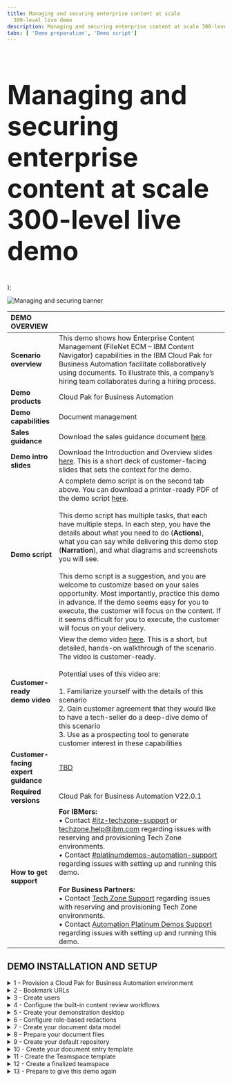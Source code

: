 ```yaml
---
title: Managing and securing enterprise content at scale
  300-level live demo
description: Managing and securing enterprise content at scale 300-level live demo
tabs: [ 'Demo preparation', 'Demo script']
---
```


  <span>
    <h1 style="font-size:60px;"> Managing and securing enterprise content at scale<br/> 300-level live demo</h1>
  </span> );


![Managing and securing banner](./images/Managing-and-Securing-300-Script-GitHub-banner-12-15-21.jpg)

<span id="top"></span>

| DEMO OVERVIEW | |
| :---         | :--- |
| **Scenario overview** | This demo shows how Enterprise Content Management (FileNet ECM – IBM Content Navigator) capabilities in the IBM Cloud Pak for Business Automation facilitate collaboratively using documents. To illustrate this, a company’s hiring team collaborates during a hiring process. |
| **Demo products** | Cloud Pak for Business Automation |
| **Demo capabilities** | Document management |
| **Sales guidance** | Download the sales guidance document <a href="link to come" target="_blank" rel="noreferrer">here</a>. |
| **Demo intro slides** | Download the Introduction and Overview slides <a href="https://ibm.box.com/s/bxyhcb2ydleso3clnjg77ds7hvibmxhn" target="_blank" rel="noreferrer">here</a>. This is a short deck of customer-facing slides that sets the context for the demo. |
| **Demo script** | A complete demo script is on the second tab above. You can download a printer-ready PDF of the demo script <a href="link to come" target="_blank" rel="noreferrer">here</a>. <br/><br/>This demo script has multiple tasks, that each have multiple steps. In each step, you have the details about what you need to do (**Actions**), what you can say while delivering this demo step (**Narration**), and what diagrams and screenshots you will see. <br/><br/> This demo script is a suggestion, and you are welcome to customize based on your sales opportunity. Most importantly, practice this demo in advance. If the demo seems easy for you to execute, the customer will focus on the content. If it seems difficult for you to execute, the customer will focus on your delivery. |
| **Customer-ready <br/> demo video** | View the demo video <a href="link to come" target="_blank" rel="noreferrer">here</a>. This is a short, but detailed, hands-on walkthrough of the scenario. The video is customer-ready. <br/> <br/> Potential uses of this video are: <br/> <br/> 1. Familiarize yourself with the details of this scenario <br/> 2. Gain customer agreement that they would like to have a tech-seller do a deep-dive demo of this scenario <br/> 3. Use as a prospecting tool to generate customer interest in these capabilities |
| **Customer-facing <br/> expert guidance** | <a href="link to come" target="_blank" rel="noreferrer">TBD</a> |
| **Required versions** | Cloud Pak for Business Automation V22.0.1 |
| **How to get support** | **For IBMers:** <br/>• Contact <a href="https://ibm-cloud.slack.com/archives/C0124J683GW" target="_blank" rel="noreferrer">#itz-techzone-support</a> or <a href="mailto:techzone.help@ibm.com">techzone.help@ibm.com</a> regarding issues with reserving and provisioning Tech Zone environments.<br/>• Contact <a href="https://ibm-cloud.slack.com/archives/C0216F39ACU" target="_blank" rel="noreferrer">#platinumdemos-automation-support</a> regarding issues with setting up and running this demo. <br/><br/> **For Business Partners:** <br/>• Contact <a href="mailto:techzone.help@ibm.com">Tech Zone Support</a> regarding issues with reserving and provisioning Tech Zone environments.<br/>• Contact <a href="mailto:automationplatinumdemos@ibm.com"> Automation Platinum Demos Support</a> regarding issues with setting up and running this demo. |

## **DEMO INSTALLATION AND SETUP**

<details>

<summary>1 - Provision a Cloud Pak for Business Automation environment</summary>

<br/>

Install Cloud Pak for Business Automation **22.0.1** or provision a pre-installed ROKS environment. To reserve your pre-installed ROKS instance, follow these steps:

<br/>

1. To reserve a preinstalled instance of Cloud Pak for Business Automation (CP4BA) V22.0.1 on Red Hat OpenShift, complete the form <a href="https://techzone.ibm.com/my/reservations/create/615dcbbc7ed3c6001edaa865" target="_blank" rel="noreferrer">here</a>. If you do not have a sales opportunity, select the purpose **Practice / Self-Education** to create a 3-day reservation (which can be extended to 8 days).

<br/>

2. You will receive a confirmation email confirming the instance is provisioning.

<br/>

3. You will receive a second email once the environment is provisioned. This email contains information, such as URLs, allowing you to connect to the instance.<br/>If you have issues connecting to your instance, please contact <a href="mailto:techzone.help@ibm.com">TechZone support</a> or refer to the installation documentation <a href="https://github.ibm.com/jgoodhue/cp4ba-roks-install" target="_blank" rel="noreferrer">here</a>.<br/><br/>


4. The full installation of the Cloud Pak for Business Automation will take an additional 6-8 hours after you receive the second email (containing the environment access instructions). <br/><br/>Confirm the install is ready by validating the <strong>icp4adeploy-cp4ba-access-info</strong> ConfigMap has been created (this is final setup step for the CP4BA).

<br/>

5. Select the **Cluster URL** from the second email.<br/><img src="https://raw.githubusercontent.com/ibm-garage-tsa/platinum-demos/master/src/pages/300-business-automation-managing-and-securing-enterprise-content-at-scale/images/Prep1.png" width="800" /><br/>

6. Ensure you are on an **ITZ account**.<br/><br/><img src="https://raw.githubusercontent.com/ibm-garage-tsa/platinum-demos/master/src/pages/300-business-automation-managing-and-securing-enterprise-content-at-scale/images/Prep2.png" width="800" /><br/>

7. Ensure there are no **Alerts** for the cluster.<br/><br/><img src="https://raw.githubusercontent.com/ibm-garage-tsa/platinum-demos/master/src/pages/300-business-automation-managing-and-securing-enterprise-content-at-scale/images/Prep3.png" width="800" /><br/>

8. Click **OpenShift web console**.<br/><br/><img src="https://raw.githubusercontent.com/ibm-garage-tsa/platinum-demos/master/src/pages/300-business-automation-managing-and-securing-enterprise-content-at-scale/images/Prep4.png" width="800" /><br/>

9. Expand **Workloads** (1) and click **Config Maps** (2).<br/><br/><img src="https://raw.githubusercontent.com/ibm-garage-tsa/platinum-demos/master/src/pages/300-business-automation-managing-and-securing-enterprise-content-at-scale/images/Prep5.png" width="800" /><br/>

10. Select the **cp4ba** project.<br/><br/><img src="https://raw.githubusercontent.com/ibm-garage-tsa/platinum-demos/master/src/pages/300-business-automation-managing-and-securing-enterprise-content-at-scale/images/Prep6.png" width="800" /><br/><InlineNotification>If the ConfigMap does not appear after 8 hours, refer to the <a href="https://github.ibm.com/jgoodhue/cp4ba-roks-install" target="_blank" rel="noreferrer">ROKS help site</a> or contact <a href="mailto:techzone.help@ibm.com">Tech Zone Support</a>. </InlineNotification><br/>For this demo you also need the **ADS-designer-access-info** ConfigMap to finish installing. 

<br/>

11.	Type '**access**' (1) in the search field and click **icp4adeploy-cp4ba-access-info** (2).<br/><br/><img src="https://raw.githubusercontent.com/ibm-garage-tsa/platinum-demos/master/src/pages/300-business-automation-managing-and-securing-enterprise-content-at-scale/images/Prep7.png" width="800" /><br/>

12.	Scroll down to **ADS-designer-access-info** in the **Data** section.<br/><br/><img src="https://raw.githubusercontent.com/ibm-garage-tsa/platinum-demos/master/src/pages/300-business-automation-managing-and-securing-enterprise-content-at-scale/images/Prep8.png" width="800" /><br/>When the ADS designer access info is present in the data file, this indicates that the installation is complete and you are ready to proceed. <br/><br/><InlineNotification>Please contact  <a href="mailto:techzone.help@ibm.com">Tech Zone Support</a> if you don’t see the access file info after 8 hours.</InlineNotification>

<br/>

**[Go to top](#top)**

</details>

<details>

<summary>2 - Bookmark URLs </summary>

<br/>

In this section you will create a cheat sheet collecting the links to the required CP4BA capabilities.

<br/>

This demonstration uses two IBM content management products:

<br/>

1. **IBM FileNet Content Manager**: IBM FileNet Content Manager offers enterprise-level scalability and flexibility to access and manage all forms of content and automate records management to help meet compliance needs. At the core of the platform are repository services for capturing, managing, and storing your business-related digital assets. 

<br/>

2. **IBM Content Navigator**: IBM Content Navigator is a web client that provides users with a console for working with content from multiple content servers. IBM Content Navigator also enables users to create custom views of the content on the web client by creating teamspaces, which provide a focused view of the relevant documents, folders, and searches that a team needs to complete their tasks. 

<br/>

<InlineNotification>More info about IBM FileNet Content Manager and IBM Content navigator can be found <a href="https://www.ibm.com/docs/en/cloud-paks/cp-biz-automation/21.0.3?topic=software-filenet-content-manager" target="_blank" rel="noreferrer">here</a>.</InlineNotification><br/>

Let’s collect the URLs and passwords required for your demo cheat sheet. Here is a sample copy of a complete cheat sheet (at the end of Step 2):<br/><br/><img src="https://raw.githubusercontent.com/ibm-garage-tsa/platinum-demos/master/src/pages/300-business-automation-managing-and-securing-enterprise-content-at-scale/images/Prep341.png" width="800" /><br/>

<InlineNotification>IBM Content Navigator, Content Platform Engine administration (ACCE), and Business Automation Studio all use the same username and password in the demo. The demo refers to this as the cp4admin user.<br/><br/>Cp4admin user credentials:<br/>Username: cp4admin<br/>Password: unique to each instance. The directions below show where to find the password.</InlineNotification>

<br/>

1. Click **Workloads** to expand the menu.<br/><br/><img src="https://raw.githubusercontent.com/ibm-garage-tsa/platinum-demos/master/src/pages/300-business-automation-managing-and-securing-enterprise-content-at-scale/images/Prep9.png" width="800" /><br/>

2. Select **ConfigMaps**.<br/><br/><img src="https://raw.githubusercontent.com/ibm-garage-tsa/platinum-demos/master/src/pages/300-business-automation-managing-and-securing-enterprise-content-at-scale/images/Prep10.png" width="800" /><br/>

3. Type **'access'** in the search field (the results will automatically filter).<br/><br/><img src="https://raw.githubusercontent.com/ibm-garage-tsa/platinum-demos/master/src/pages/300-business-automation-managing-and-securing-enterprise-content-at-scale/images/Prep11.png" width="800" /><br/>

4. Click the **icpdeploy-cp4ba-access-info** ConfigMap.<br/><br/><img src="https://raw.githubusercontent.com/ibm-garage-tsa/platinum-demos/master/src/pages/300-business-automation-managing-and-securing-enterprise-content-at-scale/images/Prep12.png" width="800" /><br/>Scroll to **navigator-access-info**. Bookmark the **Business Automation Navigator for CP4BA** URL and copy to your cheat sheet. This URL opens IBM Content Navigator during the demo and demo prep.

<br/>

<InlineNotification>Copy the <strong>password</strong> to your cheat sheet – this is the ‘cp4admin’ user password for the demo.</InlineNotification>

<br/><img src="https://raw.githubusercontent.com/ibm-garage-tsa/platinum-demos/master/src/pages/300-business-automation-managing-and-securing-enterprise-content-at-scale/images/Prep13.png" width="800" /><br/>

5. Scroll to **cpe-access-info** in the data section.<br/><br/><img src="https://raw.githubusercontent.com/ibm-garage-tsa/platinum-demos/master/src/pages/300-business-automation-managing-and-securing-enterprise-content-at-scale/images/Prep14.png" width="800" /><br/>

6. Bookmark the **Content Platform Engine administration** (ACCE) URL and copy to your cheat sheet.<br/><br/><img src="https://raw.githubusercontent.com/ibm-garage-tsa/platinum-demos/master/src/pages/300-business-automation-managing-and-securing-enterprise-content-at-scale/images/Prep15.png" width="800" /><br/>

7. Scroll to **bastudio-access-info**. Bookmark the **Cloudpak Dashboard** URL. This URL opens Business Automation Studio during the demo and demo prep.<br/><br/><img src="https://raw.githubusercontent.com/ibm-garage-tsa/platinum-demos/master/src/pages/300-business-automation-managing-and-securing-enterprise-content-at-scale/images/Prep16.png" width="800" /><br/> 

**[Go to top](#top)**

</details>

<details>

<summary>3 - Create users </summary>

<br/>

The demo uses three personas: Henry (the HR Manager), Debby (the hiring Manager), and Patrick (the payroll Manager). Let’s configure the individual accounts for Henry, Debby, and Patrick in the CP4BA Instance. 

<br/>

Start by creating their logins.

<br/>

1. Select **Secrets**. <br/><br/><img src="https://raw.githubusercontent.com/ibm-garage-tsa/platinum-demos/master/src/pages/300-business-automation-managing-and-securing-enterprise-content-at-scale/images/Prep18.png" width="800" /><br/>

2. Type '**openldap**' (1) in the search field and click **cp4adeploy-openldap-customldif** (2). <br/><br/><img src="https://raw.githubusercontent.com/ibm-garage-tsa/platinum-demos/master/src/pages/300-business-automation-managing-and-securing-enterprise-content-at-scale/images/Prep19.png" width="800" /><br/>

3. Click **Actions** (1) and then select **Edit Secret** (2).<br/><br/><img src="https://raw.githubusercontent.com/ibm-garage-tsa/platinum-demos/master/src/pages/300-business-automation-managing-and-securing-enterprise-content-at-scale/images/Prep20.png" width="800" /><br/>Let’s update the '**ldapfile_user.ldif file**.' <br/><br/>

4. To see all the information, update the file in a separate text editor (e.g., Microsoft Word). <br/><br/>Copy the existing text in the **Value** field to your text editor.<br/><br/><img src="https://raw.githubusercontent.com/ibm-garage-tsa/platinum-demos/master/src/pages/300-business-automation-managing-and-securing-enterprise-content-at-scale/images/Prep21.png" width="800" /><br/>

5. Copy the user data below for Henry, Debby, and Patrick. Find the user name '**rrServiceUser**' (1) and paste their user data after it (2).
<br/>
dn: uid=henry,dc=example,dc=org<br/>
uid: henry	<br/>
cn: henry<br/>
sn: henry<br/>
userpassword: henry2022<br/>
objectClass: top<br/>
objectClass: posixAccount<br/>
objectClass: organizationalPerson<br/>
objectClass: inetOrgPerson<br/>
objectClass: person<br/>
uidNumber: #####+1<br/>
gidNumber: XXXXXX<br/>
homeDirectory: /home/henry/<br/>
mail: henry@example.org<br/><br/>
dn: uid=debby,dc=example,dc=org<br/>
uid: debby<br/>
cn: debby<br/>
sn: debby<br/>
userpassword: debby2022<br/>
objectClass: top<br/>
objectClass: posixAccount<br/>
objectClass: organizationalPerson<br/>
objectClass: inetOrgPerson<br/>
objectClass: person<br/>
uidNumber: #####+2<br/>
gidNumber: XXXXXX<br/>
homeDirectory: /home/debby/<br/>
mail: rrServiceUser@example.org<br/><br/>
dn: uid=patrick,dc=example,dc=org<br/>
uid: patrick<br/>
cn: patrick<br/>
sn: patrick<br/>
userpassword: patrick2022<br/>
objectClass: top<br/>
objectClass: posixAccount<br/>
objectClass: organizationalPerson<br/>
objectClass: inetOrgPerson<br/>
objectClass: person<br/>
uidNumber: #####+3<br/>
gidNumber: XXXXXX<br/>
homeDirectory: /home/patrick/<br/>
mail: patrick@example.org <br/><br/><img src="https://raw.githubusercontent.com/ibm-garage-tsa/platinum-demos/master/src/pages/300-business-automation-managing-and-securing-enterprise-content-at-scale/images/Prep22.png" width="800" /><br/>

<br/>

6. Copy the **gidNumber** (1) and the **uidNumber** (2) from the **rrServiceUser**.<br/><br/><img src="https://raw.githubusercontent.com/ibm-garage-tsa/platinum-demos/master/src/pages/300-business-automation-managing-and-securing-enterprise-content-at-scale/images/Prep23.png" width="800" /><br/>

7. Replace **XXXXXX** in the **gidNumber field** in **henry**'s user data with the gidNumber from the rrServiceuser. Repeat for debby and patrick. <br/><br/><img src="https://raw.githubusercontent.com/ibm-garage-tsa/platinum-demos/master/src/pages/300-business-automation-managing-and-securing-enterprise-content-at-scale/images/Prep24.png" width="800" /><br/>	 

8. Assign a new **uidNmber** for henry, debby, and patrick by starting with the **uidNumber** for **rrServiceUser** and adding 1 for each sequentially. <br/><br/>For example, if rrServiceUser uidNumber: 14583116, then **henry**’s uidNumber is 14583117, **debby**’s uidNumber is 14583118, and **patrick**’s uidNumber is 14583119.<br/><br/>The final new users should look like the below:<br/><br/><img src="https://raw.githubusercontent.com/ibm-garage-tsa/platinum-demos/master/src/pages/300-business-automation-managing-and-securing-enterprise-content-at-scale/images/Prep25.png" width="800" /><br/>

9. Copy and paste the following text at the end of the **GeneralUsers** list:<br/><br/>
member: uid=henry,dc=example,dc=org<br/>
member: uid=debby,dc=example,dc=org<br/>
member: uid=patrick,dc=example,dc=org<br/><br/><img src="https://raw.githubusercontent.com/ibm-garage-tsa/platinum-demos/master/src/pages/300-business-automation-managing-and-securing-enterprise-content-at-scale/images/Prep26.png" width="800" /><br/>

10.	Copy and paste the following text at the end of the **TaskUsers** list (at the end of the file):<br/><br/>
member: uid=henry,dc=example,dc=org<br/>
member: uid=debby,dc=example,dc=org<br/>
member: uid=patrick,dc=example,dc=org<br/><br/><img src="https://raw.githubusercontent.com/ibm-garage-tsa/platinum-demos/master/src/pages/300-business-automation-managing-and-securing-enterprise-content-at-scale/images/Prep27.png" width="800" /><br/>

11.	Copy all the text from your text editor and replace the text in the **Value** field (1). Click **Save** (2).<br/><br/><img src="https://raw.githubusercontent.com/ibm-garage-tsa/platinum-demos/master/src/pages/300-business-automation-managing-and-securing-enterprise-content-at-scale/images/Prep28.png" width="800" /><br/>

12.	Click **Reveal values**.<br/><br/><img src="https://raw.githubusercontent.com/ibm-garage-tsa/platinum-demos/master/src/pages/300-business-automation-managing-and-securing-enterprise-content-at-scale/images/Prep29.png" width="800" /><br/>

13.	Verify that your updates were saved. <br/><br/><img src="https://raw.githubusercontent.com/ibm-garage-tsa/platinum-demos/master/src/pages/300-business-automation-managing-and-securing-enterprise-content-at-scale/images/Prep30.png" width="800" /><br/>

14. Now restart the LDAP pod to implement the updates. Start by clicking **Pods**.<br/><br/><img src="https://raw.githubusercontent.com/ibm-garage-tsa/platinum-demos/master/src/pages/300-business-automation-managing-and-securing-enterprise-content-at-scale/images/Prep31.png" width="800" /><br/>

15.	Type '**openldap**' in the search field. <br/><br/><img src="https://raw.githubusercontent.com/ibm-garage-tsa/platinum-demos/master/src/pages/300-business-automation-managing-and-securing-enterprise-content-at-scale/images/Prep32.png" width="800" /><br/>

16.	When the results display, click the **menu** icon (1) in the row containing '**icp4adeploy-openldap-deploy-XXXXX-XXX**' (the numbers at the end will vary). Select **Delete Pod** (2).<br/><br/><img src="https://raw.githubusercontent.com/ibm-garage-tsa/platinum-demos/master/src/pages/300-business-automation-managing-and-securing-enterprise-content-at-scale/images/Prep33.png" width="800" /><br/>

17.	Click **Delete**.<br/><br/><img src="https://raw.githubusercontent.com/ibm-garage-tsa/platinum-demos/master/src/pages/300-business-automation-managing-and-securing-enterprise-content-at-scale/images/Prep34.png" width="800" /><br/>

18.	A new pod will automatically re-create. <br/><br/><img src="https://raw.githubusercontent.com/ibm-garage-tsa/platinum-demos/master/src/pages/300-business-automation-managing-and-securing-enterprise-content-at-scale/images/Prep35.png" width="800" /><br/>Focus Corp’s Cloud Pak administrator configures the access rights for users, including henry, debby and patrick. Let’s find the Cloud Pak administator password, log into Content Platform Engine administration (ACCE), and make the access changes necessary for the demo. 

<br/>

19.	Click **Secrets**.<br/><br/><img src="https://raw.githubusercontent.com/ibm-garage-tsa/platinum-demos/master/src/pages/300-business-automation-managing-and-securing-enterprise-content-at-scale/images/Prep36.png" width="800" /><br/>

20.	Click the down arrow next to **Project: cp4ba** (1). Select **ibm-common-services** (2).<br/><br/><img src="https://raw.githubusercontent.com/ibm-garage-tsa/platinum-demos/master/src/pages/300-business-automation-managing-and-securing-enterprise-content-at-scale/images/Prep37.png" width="800" /><br/>

21.	Type '**auth-idp**' in the search field (1) and click **platform-auth-idp-credentials** (2).<br/><br/><img src="https://raw.githubusercontent.com/ibm-garage-tsa/platinum-demos/master/src/pages/300-business-automation-managing-and-securing-enterprise-content-at-scale/images/Prep38.png" width="800" /><br/>

22.	Click **Reveal values**.<br/><br/><img src="https://raw.githubusercontent.com/ibm-garage-tsa/platinum-demos/master/src/pages/300-business-automation-managing-and-securing-enterprise-content-at-scale/images/Prep39.png" width="800" /><br/>

23.	Copy the **admin_password** and **admin_username** to your cheat sheet.<br/><br/><InlineNotification>These logins are not the same as the 'cp4admin' credentials copied for CP4BA capabilities earlier in Step 2.</InlineNotification><br/><img src="https://raw.githubusercontent.com/ibm-garage-tsa/platinum-demos/master/src/pages/300-business-automation-managing-and-securing-enterprise-content-at-scale/images/Prep40.png" width="800" /><br/>Let’s add henry, debby, and patrick to the CP4A user administration panel.<br/><br/>

24.	25.	Open Business Automation Studio using the URL from your cheat sheet. Enter the **Username: ‘admin’** and the **Password** (1) from the previous step.  Click **Log in** (2).<br/><br/><img src="https://raw.githubusercontent.com/ibm-garage-tsa/platinum-demos/master/src/pages/300-business-automation-managing-and-securing-enterprise-content-at-scale/images/Prep41.png" width="800" /><br/>

25.	Click the **menu** icon in the top right corner of the page.<br/><br/><img src="https://raw.githubusercontent.com/ibm-garage-tsa/platinum-demos/master/src/pages/300-business-automation-managing-and-securing-enterprise-content-at-scale/images/Prep42.png" width="800" /><br/>

26.	Select **IBM Automation (cp4ba)**.<br/><br/><img src="https://raw.githubusercontent.com/ibm-garage-tsa/platinum-demos/master/src/pages/300-business-automation-managing-and-securing-enterprise-content-at-scale/images/Prep43.png" width="800" /><br/>

27.	Click **Manage users**.<br/><br/><img src="https://raw.githubusercontent.com/ibm-garage-tsa/platinum-demos/master/src/pages/300-business-automation-managing-and-securing-enterprise-content-at-scale/images/Prep44.png" width="800" /><br/>

28.	Click **Add users +**.<br/><br/><img src="https://raw.githubusercontent.com/ibm-garage-tsa/platinum-demos/master/src/pages/300-business-automation-managing-and-securing-enterprise-content-at-scale/images/Prep45.png" width="800" /><br/>

29.	Type '**henry**' in the search field (1) and click **henry** in the results list (2).<br/><br/><img src="https://raw.githubusercontent.com/ibm-garage-tsa/platinum-demos/master/src/pages/300-business-automation-managing-and-securing-enterprise-content-at-scale/images/Prep46.png" width="800" /><br/>

30.	Add '**debby**' and '**patrick**' by repeating the previous step.<br/><br/>

31.	Verify that **henry**, **debby** and **patrick** are added (1). Click **Next** (2).<br/><br/><img src="https://raw.githubusercontent.com/ibm-garage-tsa/platinum-demos/master/src/pages/300-business-automation-managing-and-securing-enterprise-content-at-scale/images/Prep47.png" width="800" /><br/>

32.	Select **Assign roles directly** (1). Click **Next** (2).<br/><br/><img src="https://raw.githubusercontent.com/ibm-garage-tsa/platinum-demos/master/src/pages/300-business-automation-managing-and-securing-enterprise-content-at-scale/images/Prep48.png" width="800" /><br/>

33.	Select the boxes next to **Automation Administrator** and **Automation Developer** (1). Click **Next** (2).<br/><br/><img src="https://raw.githubusercontent.com/ibm-garage-tsa/platinum-demos/master/src/pages/300-business-automation-managing-and-securing-enterprise-content-at-scale/images/Prep49.png" width="800" /><br/>

34.	Click **Add**.<br/><br/><img src="https://raw.githubusercontent.com/ibm-garage-tsa/platinum-demos/master/src/pages/300-business-automation-managing-and-securing-enterprise-content-at-scale/images/Prep50.png" width="800" /><br/>

35.	Verify that **henry**, **debby**, and **patrick** are added.<br/><br/><img src="https://raw.githubusercontent.com/ibm-garage-tsa/platinum-demos/master/src/pages/300-business-automation-managing-and-securing-enterprise-content-at-scale/images/Prep51.png" width="800" /><br/>

36.	**Log out** from Business Automation Studio.<br/><br/>Let's add **henry** as an Administrator in IBM Content Navigator so he can show role-based redactions during the demo.<br/><br/>

37.	Open IBM Content Navigator using the URL from your cheat sheet. Enter the **Username ‘cp4admin’** and the **Password** (1) from your cheat sheet. Click **Log in** (2).<br/><br/><img src="https://raw.githubusercontent.com/ibm-garage-tsa/platinum-demos/master/src/pages/300-business-automation-managing-and-securing-enterprise-content-at-scale/images/Prep52.png" width="800" /><br/>

38.	Click the **hamburger menu** icon at the top left of the page.<br/><br/><img src="https://raw.githubusercontent.com/ibm-garage-tsa/platinum-demos/master/src/pages/300-business-automation-managing-and-securing-enterprise-content-at-scale/images/Prep53.png" width="800" /><br/>

39.	Click **Administration**. <br/><br/><img src="https://raw.githubusercontent.com/ibm-garage-tsa/platinum-demos/master/src/pages/300-business-automation-managing-and-securing-enterprise-content-at-scale/images/Prep54.png" width="800" /><br/>

40.	Click **Settings**.<br/><br/><img src="https://raw.githubusercontent.com/ibm-garage-tsa/platinum-demos/master/src/pages/300-business-automation-managing-and-securing-enterprise-content-at-scale/images/Prep55.png" width="800" /><br/>

41.	Click the **Administrators** tab.<br/><br/><img src="https://raw.githubusercontent.com/ibm-garage-tsa/platinum-demos/master/src/pages/300-business-automation-managing-and-securing-enterprise-content-at-scale/images/Prep56.png" width="800" /><br/>

42.	Type '**henry**' (1) in the **New Administrator** field. Click **Add** (2).<br/><br/><img src="https://raw.githubusercontent.com/ibm-garage-tsa/platinum-demos/master/src/pages/300-business-automation-managing-and-securing-enterprise-content-at-scale/images/Prep57.png" width="800" /><br/>

43.	Click **Save and Close**.<br/><br/><img src="https://raw.githubusercontent.com/ibm-garage-tsa/platinum-demos/master/src/pages/300-business-automation-managing-and-securing-enterprise-content-at-scale/images/Prep58.png" width="800" /><br/>

44.	Hover your mouse over the **user** icon (1) and click **Log Out** (2).<br/><br/><img src="https://raw.githubusercontent.com/ibm-garage-tsa/platinum-demos/master/src/pages/300-business-automation-managing-and-securing-enterprise-content-at-scale/images/Prep59.png" width="800" /><br/>

45.	Sign in using the **Username: henry** and **Password**: henry2022 (1).<br/><br/>Click **Log in** (2). 

<br/>

<InlineNotification>This is the password for henry that you copied to your cheat sheet earlier in Steps 3 – 6. </InlineNotification>

<br/><br/><img src="https://raw.githubusercontent.com/ibm-garage-tsa/platinum-demos/master/src/pages/300-business-automation-managing-and-securing-enterprise-content-at-scale/images/Prep60.png" width="800" /><br/>

46.	Click the **hamburger menu** icon at the top left of the page.<br/><br/><img src="https://raw.githubusercontent.com/ibm-garage-tsa/platinum-demos/master/src/pages/300-business-automation-managing-and-securing-enterprise-content-at-scale/images/Prep61.png" width="800" /><br/>

47.	Make sure the **Administration** settings menu displays as an option for **henry** to select.<br/><br/><img src="https://raw.githubusercontent.com/ibm-garage-tsa/platinum-demos/master/src/pages/300-business-automation-managing-and-securing-enterprise-content-at-scale/images/Prep62.png" width="800" /><br/>If **Administration** does not appear, go back to step 3 - 25 and repeat the steps.

<br/>

**[Go to top](#top)**

</details>

<details>

<summary>4 - Configure the built-in content review workflows </summary>

<br/>

In this section, you will configure your demo to use the integrated parallel and sequential document review workflows.

<br/>

1.	Open the Content Platform Engine administration (ACCE) using the URL from your cheat sheet. Enter the **Username ‘cp4admin’** and the **Password** (1) from your cheat sheet. Click **Log in** (2).<br/><br/><img src="https://raw.githubusercontent.com/ibm-garage-tsa/platinum-demos/master/src/pages/300-business-automation-managing-and-securing-enterprise-content-at-scale/images/Prep63.png" width="800" /><br/>
 

2. Expand **Object Stores** (1) to configure the object store and double click **CONTENT** (2).<br/><br/><img src="https://raw.githubusercontent.com/ibm-garage-tsa/platinum-demos/master/src/pages/300-business-automation-managing-and-securing-enterprise-content-at-scale/images/Prep64.png" width="800" /><br/>

3. Click **Administrative** to expand the menu.<br/><br/><img src="https://raw.githubusercontent.com/ibm-garage-tsa/platinum-demos/master/src/pages/300-business-automation-managing-and-securing-enterprise-content-at-scale/images/Prep65.png" width="800" /><br/>

4. Click **Workflow System** (1) and then click **Isolated Regions** (2).<br/><br/><img src="https://raw.githubusercontent.com/ibm-garage-tsa/platinum-demos/master/src/pages/300-business-automation-managing-and-securing-enterprise-content-at-scale/images/Prep66.png" width="800" /><br/>

5. Select **content_region_name**.<br/><br/><img src="https://raw.githubusercontent.com/ibm-garage-tsa/platinum-demos/master/src/pages/300-business-automation-managing-and-securing-enterprise-content-at-scale/images/Prep67.png" width="800" /><br/>

6. Click **Web Applications**.<br/><br/><img src="https://raw.githubusercontent.com/ibm-garage-tsa/platinum-demos/master/src/pages/300-business-automation-managing-and-securing-enterprise-content-at-scale/images/Prep68.png" width="800" /><br/>

7. Click **IBM Content Navigator**.<br/><br/><img src="https://raw.githubusercontent.com/ibm-garage-tsa/platinum-demos/master/src/pages/300-business-automation-managing-and-securing-enterprise-content-at-scale/images/Prep69.png" width="800" /><br/>

8. Open IBM Content Navigator and sign in using the URL from your cheat sheet, the **Username ‘cp4admin’**, and the **Password** (1) from your cheat sheet. Click **Log in** (2). <br/><br/><img src="https://raw.githubusercontent.com/ibm-garage-tsa/platinum-demos/master/src/pages/300-business-automation-managing-and-securing-enterprise-content-at-scale/images/Prep70.png" width="800" /><br/>

9. Click **Save**.<br/><br/><img src="https://raw.githubusercontent.com/ibm-garage-tsa/platinum-demos/master/src/pages/300-business-automation-managing-and-securing-enterprise-content-at-scale/images/Prep71.png" width="800" /><br/>

10.	Expand **content_region_name**.<br/><br/><img src="https://raw.githubusercontent.com/ibm-garage-tsa/platinum-demos/master/src/pages/300-business-automation-managing-and-securing-enterprise-content-at-scale/images/Prep72.png" width="800" /><br/>

11.	Expand **User Queues**.<br/><br/><img src="https://raw.githubusercontent.com/ibm-garage-tsa/platinum-demos/master/src/pages/300-business-automation-managing-and-securing-enterprise-content-at-scale/images/Prep73.png" width="800" /><br/>

12.	Click **Inbox**.<br/><br/><img src="https://raw.githubusercontent.com/ibm-garage-tsa/platinum-demos/master/src/pages/300-business-automation-managing-and-securing-enterprise-content-at-scale/images/Prep74.png" width="800" /><br/>

13.	Click **System Fields**.<br/><br/><img src="https://raw.githubusercontent.com/ibm-garage-tsa/platinum-demos/master/src/pages/300-business-automation-managing-and-securing-enterprise-content-at-scale/images/Prep75.png" width="800" /><br/>

14.	Click **Add**.<br/><br/><img src="https://raw.githubusercontent.com/ibm-garage-tsa/platinum-demos/master/src/pages/300-business-automation-managing-and-securing-enterprise-content-at-scale/images/Prep67.png" width="800" /><br/>

15.	In the **Add System Fields** list select:<br/>
•	**F_StartTime**<br/>
•	**F_Comment**<br/>
•	**F_Response**<br/>
•	**F_StepName**<br/>
•	**F_Deadline**<br/><br/><img src="https://raw.githubusercontent.com/ibm-garage-tsa/platinum-demos/master/src/pages/300-business-automation-managing-and-securing-enterprise-content-at-scale/images/Prep77.png" width="800" /><br/>

16.	Click **OK**.<br/><br/><img src="https://raw.githubusercontent.com/ibm-garage-tsa/platinum-demos/master/src/pages/300-business-automation-managing-and-securing-enterprise-content-at-scale/images/Prep78.png" width="800" /><br/>

17.	Click **Save** (1) and wait for the save to be done. Click **In-baskets** (2).<br/><br/><img src="https://raw.githubusercontent.com/ibm-garage-tsa/platinum-demos/master/src/pages/300-business-automation-managing-and-securing-enterprise-content-at-scale/images/Prep79.png" width="800" /><br/>

18.	Click **New**.<br/><br/><img src="https://raw.githubusercontent.com/ibm-garage-tsa/platinum-demos/master/src/pages/300-business-automation-managing-and-securing-enterprise-content-at-scale/images/Prep80.png" width="800" /><br/>

19.	Type ‘**FC review inbox**’ (1) and then click the **Columns and Labels** tab (2).<br/><br/><img src="https://raw.githubusercontent.com/ibm-garage-tsa/platinum-demos/master/src/pages/300-business-automation-managing-and-securing-enterprise-content-at-scale/images/Prep81.png" width="800" /><br/>

20.	Click **Add**.<br/><br/><img src="https://raw.githubusercontent.com/ibm-garage-tsa/platinum-demos/master/src/pages/300-business-automation-managing-and-securing-enterprise-content-at-scale/images/Prep82.png" width="800" /><br/>

21.	Select the **Show system fields** box.<br/><br/><img src="https://raw.githubusercontent.com/ibm-garage-tsa/platinum-demos/master/src/pages/300-business-automation-managing-and-securing-enterprise-content-at-scale/images/Prep83.png" width="800" /><br/>

22.	In the list, select the boxes next to:<br/>
•	**F_Comment**<br/>
•	**F_CreateTime**<br/>
•	**F_overdue**<br/>
•	**F_Response**<br/>
•	**F_StartTime**<br/>
•	**F_StepName**<br/>
•	**F_Deadline**<br/>
•	**F_Subject**<br/><br/><img src="https://raw.githubusercontent.com/ibm-garage-tsa/platinum-demos/master/src/pages/300-business-automation-managing-and-securing-enterprise-content-at-scale/images/Prep84.png" width="800" /><br/>

23.	Click **OK**.<br/><br/><img src="https://raw.githubusercontent.com/ibm-garage-tsa/platinum-demos/master/src/pages/300-business-automation-managing-and-securing-enterprise-content-at-scale/images/Prep85.png" width="800" /><br/>
 
24.	Change the **Column Labels** to:<br/>
•	**F_CreateTime (Time) -> Creation time**<br/>
•	**F_Subject (String) -> Subject**<br/>
•	**F_Overdue (Integer) -> Overdue**<br/>
•	**F_StartTime (Time) -> Start time**<br/>
•	**F_Comment (String) -> Comment**<br/>
•	**F_Response (String) -> Response**<br/>
•	**F_Deadline (Time) -> Due date**<br/>
•	**F_StepName -> Workflow step name**<br/><br/><img src="https://raw.githubusercontent.com/ibm-garage-tsa/platinum-demos/master/src/pages/300-business-automation-managing-and-securing-enterprise-content-at-scale/images/Prep86.png" width="800" /><br/>

25.	Click **OK**. <br/><br/><img src="https://raw.githubusercontent.com/ibm-garage-tsa/platinum-demos/master/src/pages/300-business-automation-managing-and-securing-enterprise-content-at-scale/images/Prep87.png" width="800" /><br/>

26.	Click **Save**.<br/><br/><img src="https://raw.githubusercontent.com/ibm-garage-tsa/platinum-demos/master/src/pages/300-business-automation-managing-and-securing-enterprise-content-at-scale/images/Prep88.png" width="800" /><br/>

27.	Click **Security**.<br/><br/><img src="https://raw.githubusercontent.com/ibm-garage-tsa/platinum-demos/master/src/pages/300-business-automation-managing-and-securing-enterprise-content-at-scale/images/Prep89.png" width="800" /><br/>

28.	Click **Add**.<br/><br/><img src="https://raw.githubusercontent.com/ibm-garage-tsa/platinum-demos/master/src/pages/300-business-automation-managing-and-securing-enterprise-content-at-scale/images/Prep90.png" width="800" /><br/>

29.	Type ‘**henry**’ in the search field (1) and click **Search** (2).<br/><br/><img src="https://raw.githubusercontent.com/ibm-garage-tsa/platinum-demos/master/src/pages/300-business-automation-managing-and-securing-enterprise-content-at-scale/images/Prep91.png" width="800" /><br/>

30.	Click the row with user **henry** (1). Select **Query** (2) and **Process** (3). Click the **right-facing arrow** (4). <br/><br/><img src="https://raw.githubusercontent.com/ibm-garage-tsa/platinum-demos/master/src/pages/300-business-automation-managing-and-securing-enterprise-content-at-scale/images/Prep92.png" width="800" /><br/>

31.	Click **OK**.<br/><br/><img src="https://raw.githubusercontent.com/ibm-garage-tsa/platinum-demos/master/src/pages/300-business-automation-managing-and-securing-enterprise-content-at-scale/images/Prep93.png" width="800" /><br/>

32.	Click **Add**. Add **debby** and **patrick** by repeating the previous three steps.<br/><br/><img src="https://raw.githubusercontent.com/ibm-garage-tsa/platinum-demos/master/src/pages/300-business-automation-managing-and-securing-enterprise-content-at-scale/images/Prep94.png" width="800" /><br/>

33.	Once the three users are added, click **Save**.<br/><br/><img src="https://raw.githubusercontent.com/ibm-garage-tsa/platinum-demos/master/src/pages/300-business-automation-managing-and-securing-enterprise-content-at-scale/images/Prep95.png" width="800" /><br/>

34.	Expand **Application Spaces**.<br/><br/><img src="https://raw.githubusercontent.com/ibm-garage-tsa/platinum-demos/master/src/pages/300-business-automation-managing-and-securing-enterprise-content-at-scale/images/Prep96.png" width="800" /><br/>

35.	Click **DefaultApplication**.<br/><br/><img src="https://raw.githubusercontent.com/ibm-garage-tsa/platinum-demos/master/src/pages/300-business-automation-managing-and-securing-enterprise-content-at-scale/images/Prep97.png" width="800" /><br/>

36.	Click the **Security** tab.<br/><br/><img src="https://raw.githubusercontent.com/ibm-garage-tsa/platinum-demos/master/src/pages/300-business-automation-managing-and-securing-enterprise-content-at-scale/images/Prep98.png" width="800" /><br/>

37.	Click **Add**.<br/><br/><img src="https://raw.githubusercontent.com/ibm-garage-tsa/platinum-demos/master/src/pages/300-business-automation-managing-and-securing-enterprise-content-at-scale/images/Prep99.png" width="800" /><br/>

38.	Type ‘**henry**’ in the search field (1) and click **Search** (2).<br/><br/><img src="https://raw.githubusercontent.com/ibm-garage-tsa/platinum-demos/master/src/pages/300-business-automation-managing-and-securing-enterprise-content-at-scale/images/Prep100.png" width="800" /><br/>

39.	Click the row with user **henry** (1) and then click the **right-facing arrow** (2).<br/><br/><img src="https://raw.githubusercontent.com/ibm-garage-tsa/platinum-demos/master/src/pages/300-business-automation-managing-and-securing-enterprise-content-at-scale/images/Prep101.png" width="800" /><br/>

40.	Add **debby** and **patrick** by repeating the previous two steps.

<br/>

41.	Once the three users are added, click **OK**.<br/><br/><img src="https://raw.githubusercontent.com/ibm-garage-tsa/platinum-demos/master/src/pages/300-business-automation-managing-and-securing-enterprise-content-at-scale/images/Prep102.png" width="800" /><br/>

42.	Click **Save** (1) and then click the **Roles** tab (2).<br/><br/><img src="https://raw.githubusercontent.com/ibm-garage-tsa/platinum-demos/master/src/pages/300-business-automation-managing-and-securing-enterprise-content-at-scale/images/Prep103.png" width="800" /><br/>

43.	Click **New**.<br/><br/><img src="https://raw.githubusercontent.com/ibm-garage-tsa/platinum-demos/master/src/pages/300-business-automation-managing-and-securing-enterprise-content-at-scale/images/Prep104.png" width="800" /><br/>

44. Type ‘**FC Approvers**’ in the **Name** field (1) and click the **In-Baskets and Members** tab (2).<br/><br/><img src="https://raw.githubusercontent.com/ibm-garage-tsa/platinum-demos/master/src/pages/300-business-automation-managing-and-securing-enterprise-content-at-scale/images/Prep105.png" width="800" /><br/>

45.	Click **Add** in the **In-Baskets** section.<br/><br/><img src="https://raw.githubusercontent.com/ibm-garage-tsa/platinum-demos/master/src/pages/300-business-automation-managing-and-securing-enterprise-content-at-scale/images/Prep106.png" width="800" /><br/>

46.	Select **FC review inbox** (1) and click **OK** (2).<br/><br/><img src="https://raw.githubusercontent.com/ibm-garage-tsa/platinum-demos/master/src/pages/300-business-automation-managing-and-securing-enterprise-content-at-scale/images/Prep107.png" width="800" /><br/>

47.	Click **Add** in the **Members** section.<br/><br/><img src="https://raw.githubusercontent.com/ibm-garage-tsa/platinum-demos/master/src/pages/300-business-automation-managing-and-securing-enterprise-content-at-scale/images/Prep108.png" width="800" /><br/>

48.	Type ‘**henry**’ in the search field (1) and click **Search** (2).<br/><br/><img src="https://raw.githubusercontent.com/ibm-garage-tsa/platinum-demos/master/src/pages/300-business-automation-managing-and-securing-enterprise-content-at-scale/images/Prep109.png" width="800" /><br/>

49.	Click the row with user **henry** (1) and then click the **right-facing arrow** (2). <br/><br/><img src="https://raw.githubusercontent.com/ibm-garage-tsa/platinum-demos/master/src/pages/300-business-automation-managing-and-securing-enterprise-content-at-scale/images/Prep110.png" width="800" /><br/>

50.	Add **debby** and **patrick** by repeating the previous two steps.

<br/>

51.	Click **OK**.<br/><br/><img src="https://raw.githubusercontent.com/ibm-garage-tsa/platinum-demos/master/src/pages/300-business-automation-managing-and-securing-enterprise-content-at-scale/images/Prep112.png" width="800" /><br/>

52.	Click **OK**.<br/><br/><img src="https://raw.githubusercontent.com/ibm-garage-tsa/platinum-demos/master/src/pages/300-business-automation-managing-and-securing-enterprise-content-at-scale/images/Prep113.png" width="800" /><br/>

53.	Click **Save**.<br/><br/><img src="https://raw.githubusercontent.com/ibm-garage-tsa/platinum-demos/master/src/pages/300-business-automation-managing-and-securing-enterprise-content-at-scale/images/Prep1114.png" width="800" /><br/>

54.	Open IBM Content Navigator and sign in using the URL from your cheat sheet, the **Username ‘cp4admin’**, and the **Password** (1) from your cheat sheet. Click the **hamburger menu** icon (2).<br/><br/><img src="https://raw.githubusercontent.com/ibm-garage-tsa/platinum-demos/master/src/pages/300-business-automation-managing-and-securing-enterprise-content-at-scale/images/Prep115.png" width="800" /><br/>

55.	Click **Administration**.<br/><br/><img src="https://raw.githubusercontent.com/ibm-garage-tsa/platinum-demos/master/src/pages/300-business-automation-managing-and-securing-enterprise-content-at-scale/images/Prep116.png" width="800" /><br/>

56.	Click **Connections**.<br/><br/><img src="https://raw.githubusercontent.com/ibm-garage-tsa/platinum-demos/master/src/pages/300-business-automation-managing-and-securing-enterprise-content-at-scale/images/Prep117.png" width="800" /><br/>

57.	Click the **Repositories** tab.<br/><br/><img src="https://raw.githubusercontent.com/ibm-garage-tsa/platinum-demos/master/src/pages/300-business-automation-managing-and-securing-enterprise-content-at-scale/images/Prep118.png" width="800" /><br/>

58.	Double-click **content**.<br/><br/><img src="https://raw.githubusercontent.com/ibm-garage-tsa/platinum-demos/master/src/pages/300-business-automation-managing-and-securing-enterprise-content-at-scale/images/Prep119.png" width="800" /><br/>

59.	Click **Connect . . . **<br/><br/><img src="https://raw.githubusercontent.com/ibm-garage-tsa/platinum-demos/master/src/pages/300-business-automation-managing-and-securing-enterprise-content-at-scale/images/Prep120.png" width="800" /><br/>

60.	Type the **Username ‘cp4admin**’ (1) and the IBM Content Navigator **Password** (2) from your cheat sheet. Click **Log In** (3).<br/><br/><img src="https://raw.githubusercontent.com/ibm-garage-tsa/platinum-demos/master/src/pages/300-business-automation-managing-and-securing-enterprise-content-at-scale/images/Prep121.png" width="800" /><br/>

61.	Click the **Configuration Parameters** tab.<br/><br/><img src="https://raw.githubusercontent.com/ibm-garage-tsa/platinum-demos/master/src/pages/300-business-automation-managing-and-securing-enterprise-content-at-scale/images/Prep122.png" width="800" /><br/>

62.	Make sure **pe_conn_content:1** is selected in the **Workflow connection point**: field(1). Select the **Yes** bubble for both the **Display workflow definition class:** (2) and **Display form template class:** (3). <br/><br/><img src="https://raw.githubusercontent.com/ibm-garage-tsa/platinum-demos/master/src/pages/300-business-automation-managing-and-securing-enterprise-content-at-scale/images/Prep123.png" width="800" /><br/>

63.	Scroll down and select the **Allow users to merge and split pages that have role-based redactions** box.<br/><br/><img src="https://raw.githubusercontent.com/ibm-garage-tsa/platinum-demos/master/src/pages/300-business-automation-managing-and-securing-enterprise-content-at-scale/images/Prep124.png" width="800" /><br/>

64.	Click **Save** (1) and then click **Close** (2).<br/><br/><img src="https://raw.githubusercontent.com/ibm-garage-tsa/platinum-demos/master/src/pages/300-business-automation-managing-and-securing-enterprise-content-at-scale/images/Prep125.png" width="800" /><br/>

65.	Refresh your browser window. 
 
<br/>

**[Go to top](#top)**

</details>

<details>

<summary>5 - Create your demonstration desktop</summary>

<br/>

In this section, you will configure IBM Content Navigator to host your demonstration.

<br/>

1. Open IBM Content Navigator using the URL from your cheat sheet. Log in using the username ‘cp4admin’ and the password from your cheat sheet.
<br/>


<InlineNotification>Make sure to use the <strong>enterprise LDPA</strong> authentication method. If you see a page saying no teams were found, close the browser menu and open IBM Content Navigator again.</InlineNotification>


<br/><br/><img src="https://raw.githubusercontent.com/ibm-garage-tsa/platinum-demos/master/src/pages/300-business-automation-managing-and-securing-enterprise-content-at-scale/images/Prep126.png" width="800" /><br/>

2. Click the **hamburger menu** icon.<br/><br/><img src="https://raw.githubusercontent.com/ibm-garage-tsa/platinum-demos/master/src/pages/300-business-automation-managing-and-securing-enterprise-content-at-scale/images/Prep127.png" width="800" /><br/>

3. Click **Administration**.<br/><br/><img src="https://raw.githubusercontent.com/ibm-garage-tsa/platinum-demos/master/src/pages/300-business-automation-managing-and-securing-enterprise-content-at-scale/images/Prep128.png" width="800" /><br/>

4. Select **Viewer Maps**.<br/><br/><img src="https://raw.githubusercontent.com/ibm-garage-tsa/platinum-demos/master/src/pages/300-business-automation-managing-and-securing-enterprise-content-at-scale/images/Prep129.png" width="800" /><br/>

5. Select the **Default viewer map** (1) and click **Copy** (2).<br/><br/><img src="https://raw.githubusercontent.com/ibm-garage-tsa/platinum-demos/master/src/pages/300-business-automation-managing-and-securing-enterprise-content-at-scale/images/Prep130.png" width="800" /><br/>

6. Type ‘**FCViewerMap**’ in the **Name** field.<br/><br/><img src="https://raw.githubusercontent.com/ibm-garage-tsa/platinum-demos/master/src/pages/300-business-automation-managing-and-securing-enterprise-content-at-scale/images/Prep131.png" width="800" /><br/>

7. In the Viewer table, select the **FileNet Content Manager – Video Viewer** row (1) and move it to the top of the table using the **Move Up** button (2).<br/><br/><img src="https://raw.githubusercontent.com/ibm-garage-tsa/platinum-demos/master/src/pages/300-business-automation-managing-and-securing-enterprise-content-at-scale/images/Prep132.png" width="800" /><br/>

8. In the Viewer table, select the **FileNet Content Manager – Daeja ViewONE Virtual** row (1) and make it the second row of the table using the **Move Up** button (2).<br/><br/><img src="https://raw.githubusercontent.com/ibm-garage-tsa/platinum-demos/master/src/pages/300-business-automation-managing-and-securing-enterprise-content-at-scale/images/Prep133.png" width="800" /><br/>

9. Click **Save** (1) and then click **Close** (2).<br/><br/><img src="https://raw.githubusercontent.com/ibm-garage-tsa/platinum-demos/master/src/pages/300-business-automation-managing-and-securing-enterprise-content-at-scale/images/Prep134.png" width="800" /><br/>

10.	Click the **Desktops** tab.<br/><br/><img src="https://raw.githubusercontent.com/ibm-garage-tsa/platinum-demos/master/src/pages/300-business-automation-managing-and-securing-enterprise-content-at-scale/images/Prep135.png" width="800" /><br/>

11.	Select the **contentdesktop** row (1) and click **Copy** (2).<br/><br/><img src="https://raw.githubusercontent.com/ibm-garage-tsa/platinum-demos/master/src/pages/300-business-automation-managing-and-securing-enterprise-content-at-scale/images/Prep136.png" width="800" /><br/>

12.	Type ‘**FocusCorp**’ in the **Name** field.<br/><br/><img src="https://raw.githubusercontent.com/ibm-garage-tsa/platinum-demos/master/src/pages/300-business-automation-managing-and-securing-enterprise-content-at-scale/images/Prep137.png" width="800" /><br/>

13.	On the **General** tab, in the **Desktop Configuration** section, select **FCViewerMap** as your **Default Viewer Map**.<br/><br/><img src="https://raw.githubusercontent.com/ibm-garage-tsa/platinum-demos/master/src/pages/300-business-automation-managing-and-securing-enterprise-content-at-scale/images/Prep138.png" width="800" /><br/>
 
14.	Scroll down to the **Additional settings** (1) section and select the **Set as the default desktop** (2) and **Enable this desktop for FileNet P8 workflow email notification** (3) boxes.<br/><br/><img src="https://raw.githubusercontent.com/ibm-garage-tsa/platinum-demos/master/src/pages/300-business-automation-managing-and-securing-enterprise-content-at-scale/images/Prep139.png" width="800" /><br/>

15.	Scroll down and click the **downward arrow** (1) to expand the **Plug-ins** section (2).<br/><br/><img src="https://raw.githubusercontent.com/ibm-garage-tsa/platinum-demos/master/src/pages/300-business-automation-managing-and-securing-enterprise-content-at-scale/images/Prep140.png" width="800" /><br/>

16.	Click the **Select the deployed plug-ins to enable for use with the desktop** bubble.<br/><br/><img src="https://raw.githubusercontent.com/ibm-garage-tsa/platinum-demos/master/src/pages/300-business-automation-managing-and-securing-enterprise-content-at-scale/images/Prep141.png" width="800" /><br/>

17.	Uncheck the boxes next to all plugins except the **External Application Service plug-in**, **Application Discovery plug-in**, and **Platform Plug-in**.<br/><br/><img src="https://raw.githubusercontent.com/ibm-garage-tsa/platinum-demos/master/src/pages/300-business-automation-managing-and-securing-enterprise-content-at-scale/images/Prep142.png" width="500" /><br/>

18.	Click **Save**.<br/><br/><img src="https://raw.githubusercontent.com/ibm-garage-tsa/platinum-demos/master/src/pages/300-business-automation-managing-and-securing-enterprise-content-at-scale/images/Prep143.png" width="800" /><br/>

19.	Click the **x** to close the information box and refresh your browser.<br/><br/><img src="https://raw.githubusercontent.com/ibm-garage-tsa/platinum-demos/master/src/pages/300-business-automation-managing-and-securing-enterprise-content-at-scale/images/Prep144.png" width="800" /><br/>

Let’s add the parallel and sequential workflow definitions.

<br/>

20.	Click the **Browse Content** tile.<br/><br/><img src="https://raw.githubusercontent.com/ibm-garage-tsa/platinum-demos/master/src/pages/300-business-automation-managing-and-securing-enterprise-content-at-scale/images/Prep145.png" width="800" /><br/>

21.	Click **New Folder**.<br/><br/><img src="https://raw.githubusercontent.com/ibm-garage-tsa/platinum-demos/master/src/pages/300-business-automation-managing-and-securing-enterprise-content-at-scale/images/Prep146.png" width="800" /><br/>

22.	Type ‘**Workflows**’ (1) in the **Folder Name**. Click **Add** (2).<br/><br/><img src="https://raw.githubusercontent.com/ibm-garage-tsa/platinum-demos/master/src/pages/300-business-automation-managing-and-securing-enterprise-content-at-scale/images/Prep147.png" width="800" /><br/>

23.	Click **Workflows**.<br/><br/><img src="https://raw.githubusercontent.com/ibm-garage-tsa/platinum-demos/master/src/pages/300-business-automation-managing-and-securing-enterprise-content-at-scale/images/Prep148.png" width="800" /><br/>

24.	Drag the **ICNParallelDocumentApproval.pep** file to the **Workflows** folder.<br/><br/><img src="https://raw.githubusercontent.com/ibm-garage-tsa/platinum-demos/master/src/pages/300-business-automation-managing-and-securing-enterprise-content-at-scale/images/Prep149.png" width="800" /><br/>

25.	For **Properties Class**, expand the **Document** menu, select **Workflow Definition** (1) and click **OK** (2). Click **Add** (3).<br/><br/><img src="https://raw.githubusercontent.com/ibm-garage-tsa/platinum-demos/master/src/pages/300-business-automation-managing-and-securing-enterprise-content-at-scale/images/Prep150.png" width="800" /><br/>

26.	Repeat the last two steps to add the **ICNSequentialDocumentApproval.pep** file to the **Workflows** folder.

<br/>

27.	Right-click **ICNParrallelDocumentApproval.pep** (1), select **Workflow** (2) and click **Transfer Workflow** (3).<br/><br/><img src="https://raw.githubusercontent.com/ibm-garage-tsa/platinum-demos/master/src/pages/300-business-automation-managing-and-securing-enterprise-content-at-scale/images/Prep151.png" width="800" /><br/>

28.	Click **Transfer**.<br/><br/><img src="https://raw.githubusercontent.com/ibm-garage-tsa/platinum-demos/master/src/pages/300-business-automation-managing-and-securing-enterprise-content-at-scale/images/Prep152.png" width="800" /><br/>

29.	Repeat the last two steps to transfer the **ICNSequentialDocumentApproval.pep** file. 
 
<br/>

**[Go to top](#top)**

</details>

<details>

<summary>6 - Configure role-based redactions</summary>

<br/>

1. Open IBM Content Navigator using the URL from your cheat sheet. Log in using the username ‘cp4admin’ and the password from your cheat sheet.

<br/>

Click the **hamburger menu** icon (2) and select **Administration** (3).<br/><br/><img src="https://raw.githubusercontent.com/ibm-garage-tsa/platinum-demos/master/src/pages/300-business-automation-managing-and-securing-enterprise-content-at-scale/images/Prep153.png" width="800" /><br/>

2. Double-click **Role-based Redactions**.<br/><br/><img src="https://raw.githubusercontent.com/ibm-garage-tsa/platinum-demos/master/src/pages/300-business-automation-managing-and-securing-enterprise-content-at-scale/images/Prep154.png" width="800" /><br/>

3. Click **New Redaction Reason**.<br/><br/><img src="https://raw.githubusercontent.com/ibm-garage-tsa/platinum-demos/master/src/pages/300-business-automation-managing-and-securing-enterprise-content-at-scale/images/Prep155.png" width="800" /><br/>

4. Type ‘**Private Information**’ (1) in the redaction reason **Name** field and ‘**Candidate personal information**’ (2) in the **Description** field.<br/><br/><img src="https://raw.githubusercontent.com/ibm-garage-tsa/platinum-demos/master/src/pages/300-business-automation-managing-and-securing-enterprise-content-at-scale/images/Prep156.png" width="800" /><br/>

5. Click **Save**.<br/><br/><img src="https://raw.githubusercontent.com/ibm-garage-tsa/platinum-demos/master/src/pages/300-business-automation-managing-and-securing-enterprise-content-at-scale/images/Prep157.png" width="800" /><br/>

6. Click the **Policies and Roles** tab.<br/><br/><img src="https://raw.githubusercontent.com/ibm-garage-tsa/platinum-demos/master/src/pages/300-business-automation-managing-and-securing-enterprise-content-at-scale/images/Prep158.png" width="800" /><br/>

7. Log into the object store with the **Username ‘cp4admin’** (1) and the **Password** (2) from your cheat sheet. Click **Log In** (3).<br/><br/><img src="https://raw.githubusercontent.com/ibm-garage-tsa/platinum-demos/master/src/pages/300-business-automation-managing-and-securing-enterprise-content-at-scale/images/Prep159.png" width="800" /><br/>

8. Click **New Redaction Role**.<br/><br/><img src="https://raw.githubusercontent.com/ibm-garage-tsa/platinum-demos/master/src/pages/300-business-automation-managing-and-securing-enterprise-content-at-scale/images/Prep160.png" width="800" /><br/>

9. Type ‘**FC redaction viewer**’ (1) in the redaction **Name** field, select **Viewer** as the **Type** (2), and type ‘**Redaction viewer role at FocusCorp**’ (3) in the **Description** field.<br/><br/><img src="https://raw.githubusercontent.com/ibm-garage-tsa/platinum-demos/master/src/pages/300-business-automation-managing-and-securing-enterprise-content-at-scale/images/Prep161.png" width="800" /><br/>

10. Select **Users** as the redaction role **Membership**. Enter ‘**patrick**’ in the search field and click the **magnifier** icon (2).<br/><br/><img src="https://raw.githubusercontent.com/ibm-garage-tsa/platinum-demos/master/src/pages/300-business-automation-managing-and-securing-enterprise-content-at-scale/images/Prep162.png" width="800" /><br/>

11.	Move **patrick** to the **Selected users and groups** list by selecting **patrick** (1) in the **Available Users** list, ensuring that the **Default access** is set to **Allow** (2), and clicking the **right-facing arrow** (3). <br/><br/><img src="https://raw.githubusercontent.com/ibm-garage-tsa/platinum-demos/master/src/pages/300-business-automation-managing-and-securing-enterprise-content-at-scale/images/Prep163.png" width="800" /><br/>

12.	Repeat the two previous steps to add **cp4admin** to the **Selected Users and Groups** list. <br/><br/><img src="https://raw.githubusercontent.com/ibm-garage-tsa/platinum-demos/master/src/pages/300-business-automation-managing-and-securing-enterprise-content-at-scale/images/Prep164.png" width="800" /><br/>

13.	Click the **Policies and Roles** tab.<br/><br/><img src="https://raw.githubusercontent.com/ibm-garage-tsa/platinum-demos/master/src/pages/300-business-automation-managing-and-securing-enterprise-content-at-scale/images/Prep165.png" width="800" /><br/>

14.	Click **New Redaction Role**.<br/><br/><img src="https://raw.githubusercontent.com/ibm-garage-tsa/platinum-demos/master/src/pages/300-business-automation-managing-and-securing-enterprise-content-at-scale/images/Prep166.png" width="800" /><br/>

15.	Type ‘**FC redaction editor**’ (1) in the redaction **Name** field, select **Editor** as the **Type** (2), and type ‘**Redaction editor role at FocusCorp**’ in the **Description** (3) field.<br/><br/><img src="https://raw.githubusercontent.com/ibm-garage-tsa/platinum-demos/master/src/pages/300-business-automation-managing-and-securing-enterprise-content-at-scale/images/Prep167.png" width="800" /><br/>

16.	Move **cp4admin** to the **Selected Redaction Editors** list by selecting **cp4admin** (1) in the **Available Redaction Editors** list, ensuring that the **Default access** is set to **Allow** (2), and clicking the **right-facing arrow** (3).<br/><br/><img src="https://raw.githubusercontent.com/ibm-garage-tsa/platinum-demos/master/src/pages/300-business-automation-managing-and-securing-enterprise-content-at-scale/images/Prep168.png" width="800" /><br/>

17.	Click **New Editors . . .**<br/><br/><img src="https://raw.githubusercontent.com/ibm-garage-tsa/platinum-demos/master/src/pages/300-business-automation-managing-and-securing-enterprise-content-at-scale/images/Prep169.png" width="800" /><br/>

18. Click the **Search for** menu field and select **Users**.<br/><br/><img src="https://raw.githubusercontent.com/ibm-garage-tsa/platinum-demos/master/src/pages/300-business-automation-managing-and-securing-enterprise-content-at-scale/images/Prep170.png" width="800" /><br/>

19.	Type ‘**henry**’ in the search criteria field (1) and click the **magnifier** icon (2).<br/><br/><img src="https://raw.githubusercontent.com/ibm-garage-tsa/platinum-demos/master/src/pages/300-business-automation-managing-and-securing-enterprise-content-at-scale/images/Prep171.png" width="800" /><br/>

20.	Select **henry** (1) in the **Available** list and click the **right-facing arrow** (2) to move **henry** to the **Selected** list.<br/><br/><img src="https://raw.githubusercontent.com/ibm-garage-tsa/platinum-demos/master/src/pages/300-business-automation-managing-and-securing-enterprise-content-at-scale/images/Prep172.png" width="800" /><br/>

21.	Click **Add**. <br/><br/><img src="https://raw.githubusercontent.com/ibm-garage-tsa/platinum-demos/master/src/pages/300-business-automation-managing-and-securing-enterprise-content-at-scale/images/Prep173.png" width="800" /><br/>

22.	Verify that **henry** and **cp4admin** are added to the **Selected Redaction Editors** list (1). If they are, click **Save** (2) and then click **Close** (3).<br/><br/><img src="https://raw.githubusercontent.com/ibm-garage-tsa/platinum-demos/master/src/pages/300-business-automation-managing-and-securing-enterprise-content-at-scale/images/Prep174.png" width="800" /><br/>

23.	Click the **Policies and Roles** tab.<br/><br/><img src="https://raw.githubusercontent.com/ibm-garage-tsa/platinum-demos/master/src/pages/300-business-automation-managing-and-securing-enterprise-content-at-scale/images/Prep175.png" width="800" /><br/>

24.	Click **New Redaction Policy**.<br/><br/><img src="https://raw.githubusercontent.com/ibm-garage-tsa/platinum-demos/master/src/pages/300-business-automation-managing-and-securing-enterprise-content-at-scale/images/Prep176.png" width="800" /><br/>

25.	Type ‘**FC Redaction policy**’ (1) in the policy **Name** field and then type ‘**Focus Corp redaction policy**’ in the **Description** (2) field.<br/><br/><img src="https://raw.githubusercontent.com/ibm-garage-tsa/platinum-demos/master/src/pages/300-business-automation-managing-and-securing-enterprise-content-at-scale/images/Prep177.png" width="800" /><br/>

26.	Move **Private Information** to the **Selected Reasons** list by selecting **Private Information** (1) and clicking the **right-facing arrow** (2).<br/><br/><img src="https://raw.githubusercontent.com/ibm-garage-tsa/platinum-demos/master/src/pages/300-business-automation-managing-and-securing-enterprise-content-at-scale/images/Prep178.png" width="800" /><br/>

27.	Move **FC redaction editor** to the **Selected Editor Roles** list by selecting **FC redaction editor** (1) and clicking the **right-facing arrow** (2).<br/><br/><img src="https://raw.githubusercontent.com/ibm-garage-tsa/platinum-demos/master/src/pages/300-business-automation-managing-and-securing-enterprise-content-at-scale/images/Prep179.png" width="800" /><br/>

28.	Move **FC redaction viewer** to the **Selected Viewer Roles** list by selecting **FC redaction viewer** (1) and clicking the **right-facing arrow** (2). <br/><br/><img src="https://raw.githubusercontent.com/ibm-garage-tsa/platinum-demos/master/src/pages/300-business-automation-managing-and-securing-enterprise-content-at-scale/images/Prep180.png" width="800" /><br/>

29.	Click **Save and Close**.<br/><br/><img src="https://raw.githubusercontent.com/ibm-garage-tsa/platinum-demos/master/src/pages/300-business-automation-managing-and-securing-enterprise-content-at-scale/images/Prep181.png" width="800" /><br/>

30.	Sign in with the **Username ‘cp4admin’** (1) and the **Password** (2) from your cheat sheet. Click **Log In** (3).<br/><br/><img src="https://raw.githubusercontent.com/ibm-garage-tsa/platinum-demos/master/src/pages/300-business-automation-managing-and-securing-enterprise-content-at-scale/images/Prep182.png" width="500" /><br/>

31.	Click the **Reasons** tab.<br/><br/><img src="https://raw.githubusercontent.com/ibm-garage-tsa/platinum-demos/master/src/pages/300-business-automation-managing-and-securing-enterprise-content-at-scale/images/Prep183.png" width="800" /><br/>

32.	Check that your **Private Information** redaction reason is linked to the **content** object store.<br/><br/><img src="https://raw.githubusercontent.com/ibm-garage-tsa/platinum-demos/master/src/pages/300-business-automation-managing-and-securing-enterprise-content-at-scale/images/Prep184.png" width="800" /><br/>

33.	Click the **x **to close the **Role-based Redactions** menu.<br/><br/><img src="https://raw.githubusercontent.com/ibm-garage-tsa/platinum-demos/master/src/pages/300-business-automation-managing-and-securing-enterprise-content-at-scale/images/Prep185.png" width="800" /><br/>

<br/>

**[Go to top](#top)**

</details>

<details>

<summary>7 - Create your document data model</summary>

<br/>

In this section, you will create custom document properties to configure the demonstration’s document metadata. Let’s start by creating choice lists.

<br/>

1. Open the Content Platform Engine administration (ACCE) using the URL from your cheat sheet. Log in using the username ‘cp4admin’ and the password from your cheat sheet.

<br/>

2. Click **CONTENT**.<br/><br/><img src="https://raw.githubusercontent.com/ibm-garage-tsa/platinum-demos/master/src/pages/300-business-automation-managing-and-securing-enterprise-content-at-scale/images/Prep186.png" width="800" /><br/>

3. Expand **Data Design**.<br/><br/><img src="https://raw.githubusercontent.com/ibm-garage-tsa/platinum-demos/master/src/pages/300-business-automation-managing-and-securing-enterprise-content-at-scale/images/Prep187.png" width="800" /><br/>

4. Click **Choice Lists**.<br/><br/><img src="https://raw.githubusercontent.com/ibm-garage-tsa/platinum-demos/master/src/pages/300-business-automation-managing-and-securing-enterprise-content-at-scale/images/Prep188.png" width="800" /><br/>

5. Click **New**.<br/><br/><img src="https://raw.githubusercontent.com/ibm-garage-tsa/platinum-demos/master/src/pages/300-business-automation-managing-and-securing-enterprise-content-at-scale/images/Prep189.png" width="800" /><br/>

6. Type ‘**Department names**’ (1) in the **Display name** field and click **Next** (2).<br/><br/><img src="https://raw.githubusercontent.com/ibm-garage-tsa/platinum-demos/master/src/pages/300-business-automation-managing-and-securing-enterprise-content-at-scale/images/Prep190.png" width="800" /><br/>

7. Select **String** (1) and then click **Next** (2).<br/><br/><img src="https://raw.githubusercontent.com/ibm-garage-tsa/platinum-demos/master/src/pages/300-business-automation-managing-and-securing-enterprise-content-at-scale/images/Prep191.png" width="800" /><br/>

8. Click **New Items**.<br/><br/><img src="https://raw.githubusercontent.com/ibm-garage-tsa/platinum-demos/master/src/pages/300-business-automation-managing-and-securing-enterprise-content-at-scale/images/Prep192.png" width="800" /><br/>

9. Type ‘**R&D**’ (1) in the **Display name** field. Update the **Value** by clicking anywhere in the white space of the **New Items** box (2). Click **Add** (3).<br/><br/><img src="https://raw.githubusercontent.com/ibm-garage-tsa/platinum-demos/master/src/pages/300-business-automation-managing-and-securing-enterprise-content-at-scale/images/Prep193.png" width="800" /><br/>

10.	Repeat the previous step to add these department **Name**s and **Value**s:<br/>
•	**HR/HR**<br/>
•	**Accounting/Accounting**<br/>
•	**Sales/Sales**<br/>
•	**Marketing/Marketing**<br/><br/><img src="https://raw.githubusercontent.com/ibm-garage-tsa/platinum-demos/master/src/pages/300-business-automation-managing-and-securing-enterprise-content-at-scale/images/Prep194.png" width="500" /><br/>

11.	Click **OK**.<br/><br/><img src="https://raw.githubusercontent.com/ibm-garage-tsa/platinum-demos/master/src/pages/300-business-automation-managing-and-securing-enterprise-content-at-scale/images/Prep195.png" width="500" /><br/>

12.	Click **Next**.<br/><br/><img src="https://raw.githubusercontent.com/ibm-garage-tsa/platinum-demos/master/src/pages/300-business-automation-managing-and-securing-enterprise-content-at-scale/images/Prep196.png" width="800" /><br/>

13.	Click **Finish**.<br/><br/><img src="https://raw.githubusercontent.com/ibm-garage-tsa/platinum-demos/master/src/pages/300-business-automation-managing-and-securing-enterprise-content-at-scale/images/Prep197.png" width="800" /><br/>

14.	Click **Close**.<br/><br/><img src="https://raw.githubusercontent.com/ibm-garage-tsa/platinum-demos/master/src/pages/300-business-automation-managing-and-securing-enterprise-content-at-scale/images/Prep198.png" width="800" /><br/>Now add another choice list, this time for document types.

<br/>

15.	Click **Choice Lists**.<br/><br/><img src="https://raw.githubusercontent.com/ibm-garage-tsa/platinum-demos/master/src/pages/300-business-automation-managing-and-securing-enterprise-content-at-scale/images/Prep199.png" width="800" /><br/>

16.	Click **New**.<br/><br/><img src="https://raw.githubusercontent.com/ibm-garage-tsa/platinum-demos/master/src/pages/300-business-automation-managing-and-securing-enterprise-content-at-scale/images/Prep200.png" width="800" /><br/>

17.	Type ‘**Document types**’ (1) in the **Display name** field and click **Next** (2).<br/><br/><img src="https://raw.githubusercontent.com/ibm-garage-tsa/platinum-demos/master/src/pages/300-business-automation-managing-and-securing-enterprise-content-at-scale/images/Prep201.png" width="800" /><br/>

18.	Select **String** (1) and then click **Next** (2).<br/><br/><img src="https://raw.githubusercontent.com/ibm-garage-tsa/platinum-demos/master/src/pages/300-business-automation-managing-and-securing-enterprise-content-at-scale/images/Prep202.png" width="800" /><br/>

19.	Click **New Items**.<br/><br/><img src="https://raw.githubusercontent.com/ibm-garage-tsa/platinum-demos/master/src/pages/300-business-automation-managing-and-securing-enterprise-content-at-scale/images/Prep203.png" width="800" /><br/>

20.	Type '**Resume**' (1) in the **Display name** field. Update the **Value** by clicking anywhere in the white space of the **New Items** box (2). Click **Add** (3).<br/><br/><img src="https://raw.githubusercontent.com/ibm-garage-tsa/platinum-demos/master/src/pages/300-business-automation-managing-and-securing-enterprise-content-at-scale/images/Prep204.png" width="800" /><br/>

21.	Repeat the previous step to add these document type **Name**s and **Value**s:<br/>
•	**ID/ID**<br/>
•	**Diploma/Diploma**<br/>
•	**Motivation letter/Motivation letter**<br/>
•	**Evaluation form/Evaluation form**<br/>
•	**Candidate video/Candidate video**<br/>
•	**HR process/HR process**<br/>
•	**Other/Other**<br/><br/><img src="https://raw.githubusercontent.com/ibm-garage-tsa/platinum-demos/master/src/pages/300-business-automation-managing-and-securing-enterprise-content-at-scale/images/Prep205.png" width="500" /><br/>

22.	Click **OK**.<br/><br/><img src="https://raw.githubusercontent.com/ibm-garage-tsa/platinum-demos/master/src/pages/300-business-automation-managing-and-securing-enterprise-content-at-scale/images/Prep206.png" width="500" /><br/>

23.	Click **Next**.

<br/>

24.	Click **Finish**.
	
<br/>

25.	Click **Close**.<br/><br/>Now add one more choice list for document sources.

<br/>

26.	Click **Choice Lists**.<br/><br/><img src="https://raw.githubusercontent.com/ibm-garage-tsa/platinum-demos/master/src/pages/300-business-automation-managing-and-securing-enterprise-content-at-scale/images/Prep210.png" width="800" /><br/>

27.	Click **New**.<br/><br/><img src="https://raw.githubusercontent.com/ibm-garage-tsa/platinum-demos/master/src/pages/300-business-automation-managing-and-securing-enterprise-content-at-scale/images/Prep211.png" width="800" /><br/>

28.	Type ‘**Document sources**’ (1) in the **Display name** field and click **Next** (2).<br/><br/><img src="https://raw.githubusercontent.com/ibm-garage-tsa/platinum-demos/master/src/pages/300-business-automation-managing-and-securing-enterprise-content-at-scale/images/Prep212.png" width="800" /><br/>

29.	Select **String** (1) and then click **Next** (2).<br/><br/><img src="https://raw.githubusercontent.com/ibm-garage-tsa/platinum-demos/master/src/pages/300-business-automation-managing-and-securing-enterprise-content-at-scale/images/Prep213.png" width="800" /><br/>

30.	Click **New Items**.<br/><br/><img src="https://raw.githubusercontent.com/ibm-garage-tsa/platinum-demos/master/src/pages/300-business-automation-managing-and-securing-enterprise-content-at-scale/images/Prep214.png" width="800" /><br/>

31.	Type ‘**Internal**’ (1) in the **Display name** field. Update the **Value** by clicking anywhere in the white space of the **New Items** box (2). Click **Add** (3).<br/><br/><img src="https://raw.githubusercontent.com/ibm-garage-tsa/platinum-demos/master/src/pages/300-business-automation-managing-and-securing-enterprise-content-at-scale/images/Prep215.png" width="800" /><br/>

32.	Repeat the previous step to add an ‘**External/ External**’ document source **Name** and **Value**:<br/><br/><img src="https://raw.githubusercontent.com/ibm-garage-tsa/platinum-demos/master/src/pages/300-business-automation-managing-and-securing-enterprise-content-at-scale/images/Prep216.png" width="500" /><br/>

33.	Click **OK**.<br/><br/><img src="https://raw.githubusercontent.com/ibm-garage-tsa/platinum-demos/master/src/pages/300-business-automation-managing-and-securing-enterprise-content-at-scale/images/Prep217.png" width="500" /><br/>

34.	Click **Next**.
	
<br/>

35.	Click **Finish**.

<br/>

36.	Click **Close**.<br/><br/>Let’s add the property templates.

<br/>

37.	Click **Property Templates**.<br/><br/><img src="https://raw.githubusercontent.com/ibm-garage-tsa/platinum-demos/master/src/pages/300-business-automation-managing-and-securing-enterprise-content-at-scale/images/Prep221.png" width="800" /><br/>

38.	Click **New**.<br/><br/><img src="https://raw.githubusercontent.com/ibm-garage-tsa/platinum-demos/master/src/pages/300-business-automation-managing-and-securing-enterprise-content-at-scale/images/Prep222.png" width="800" /><br/>

39.	Type ‘**Candidate Name**’ in the **Display name** field.<br/><br/><img src="https://raw.githubusercontent.com/ibm-garage-tsa/platinum-demos/master/src/pages/300-business-automation-managing-and-securing-enterprise-content-at-scale/images/Prep223.png" width="800" /><br/>

40.	Click **Next**.<br/><br/><img src="https://raw.githubusercontent.com/ibm-garage-tsa/platinum-demos/master/src/pages/300-business-automation-managing-and-securing-enterprise-content-at-scale/images/Prep224.png" width="800" /><br/>

41.	Select **String** as **Data Type** (1) and click **Next** (2).<br/><br/><img src="https://raw.githubusercontent.com/ibm-garage-tsa/platinum-demos/master/src/pages/300-business-automation-managing-and-securing-enterprise-content-at-scale/images/Prep225.png" width="800" /><br/>

42.	Click **Next**.<br/><br/><img src="https://raw.githubusercontent.com/ibm-garage-tsa/platinum-demos/master/src/pages/300-business-automation-managing-and-securing-enterprise-content-at-scale/images/Prep226.png" width="800" /><br/>

43.	Click **Next**.<br/><br/><img src="https://raw.githubusercontent.com/ibm-garage-tsa/platinum-demos/master/src/pages/300-business-automation-managing-and-securing-enterprise-content-at-scale/images/Prep227.png" width="800" /><br/>

44.	Click **Finish**.<br/><br/><img src="https://raw.githubusercontent.com/ibm-garage-tsa/platinum-demos/master/src/pages/300-business-automation-managing-and-securing-enterprise-content-at-scale/images/Prep228.png" width="800" /><br/>

45.	Click **Close**. <br/><br/><img src="https://raw.githubusercontent.com/ibm-garage-tsa/platinum-demos/master/src/pages/300-business-automation-managing-and-securing-enterprise-content-at-scale/images/Prep229.png" width="800" /><br/>

46.	Repeat the previous eight steps (from step 37) to create an Application Date property template.

<br/>

<InlineNotification>When repeating step 40, select ‘<strong>Date Time</strong>’ as the Data Type.</InlineNotification>

<br/>

Let’s create the **Department Name**, **Document Type** and **Document Source** property templates. We will use the choice lists you created when creating these templates.

<br/>

47.	Click **New**.<br/><br/><img src="https://raw.githubusercontent.com/ibm-garage-tsa/platinum-demos/master/src/pages/300-business-automation-managing-and-securing-enterprise-content-at-scale/images/Prep230.png" width="800" /><br/>

48.	Type '**Department Name**’ (1) in the **Display name** field and click **Next** (2).<br/><br/><img src="https://raw.githubusercontent.com/ibm-garage-tsa/platinum-demos/master/src/pages/300-business-automation-managing-and-securing-enterprise-content-at-scale/images/Prep231.png" width="800" /><br/>

49.	Select **String** as the **Data type** (1) and click **Next** (2).<br/><br/><img src="https://raw.githubusercontent.com/ibm-garage-tsa/platinum-demos/master/src/pages/300-business-automation-managing-and-securing-enterprise-content-at-scale/images/Prep232.png" width="800" /><br/>

50.	Check **Assign choice list** (1) and click **New . . .** (2).<br/><br/><img src="https://raw.githubusercontent.com/ibm-garage-tsa/platinum-demos/master/src/pages/300-business-automation-managing-and-securing-enterprise-content-at-scale/images/Prep233.png" width="800" /><br/>

51.	Select **Department names**.<br/><br/><img src="https://raw.githubusercontent.com/ibm-garage-tsa/platinum-demos/master/src/pages/300-business-automation-managing-and-securing-enterprise-content-at-scale/images/Prep234.png" width="800" /><br/>

52.	Click **Next**.<br/><br/><img src="https://raw.githubusercontent.com/ibm-garage-tsa/platinum-demos/master/src/pages/300-business-automation-managing-and-securing-enterprise-content-at-scale/images/Prep235.png" width="800" /><br/>

53.	Click **Next**.<br/><br/><img src="https://raw.githubusercontent.com/ibm-garage-tsa/platinum-demos/master/src/pages/300-business-automation-managing-and-securing-enterprise-content-at-scale/images/Prep236.png" width="800" /><br/>

54.	Click **Finish**.<br/><br/><img src="https://raw.githubusercontent.com/ibm-garage-tsa/platinum-demos/master/src/pages/300-business-automation-managing-and-securing-enterprise-content-at-scale/images/Prep237.png" width="800" /><br/>

55.	Click **Close**.<br/><br/><img src="https://raw.githubusercontent.com/ibm-garage-tsa/platinum-demos/master/src/pages/300-business-automation-managing-and-securing-enterprise-content-at-scale/images/Prep238.png" width="800" /><br/>

56.	Repeat the last nine steps (from step 46) to create these two additional property templates:<br/>
•	**Document Type** using the **Document types** choice list<br/>
•	**Document Source** using the **Document sources** choice list<br/><br/>Let’s create a new document type called ‘**Application Document**’. This will help classify documents in Filenet Content Manager.  

<br/>

57.	Click **Classes**.<br/><br/><img src="https://raw.githubusercontent.com/ibm-garage-tsa/platinum-demos/master/src/pages/300-business-automation-managing-and-securing-enterprise-content-at-scale/images/Prep239.png" width="800" /><br/>

58.	Click **Document**.<br/><br/><img src="https://raw.githubusercontent.com/ibm-garage-tsa/platinum-demos/master/src/pages/300-business-automation-managing-and-securing-enterprise-content-at-scale/images/Prep240.png" width="800" /><br/>

59.	Click **Actions** (1) and select **New Class** (2).<br/><br/><img src="https://raw.githubusercontent.com/ibm-garage-tsa/platinum-demos/master/src/pages/300-business-automation-managing-and-securing-enterprise-content-at-scale/images/Prep241.png" width="800" /><br/>

60.	Type ‘**Application Document**’ (1) in the **Display name** field and click **Next** (2).<br/><br/><img src="https://raw.githubusercontent.com/ibm-garage-tsa/platinum-demos/master/src/pages/300-business-automation-managing-and-securing-enterprise-content-at-scale/images/Prep242.png" width="800" /><br/>

61.	Click **Next**.<br/><br/><img src="https://raw.githubusercontent.com/ibm-garage-tsa/platinum-demos/master/src/pages/300-business-automation-managing-and-securing-enterprise-content-at-scale/images/Prep243.png" width="800" /><br/>

62.	Click **Finish**.<br/><br/><img src="https://raw.githubusercontent.com/ibm-garage-tsa/platinum-demos/master/src/pages/300-business-automation-managing-and-securing-enterprise-content-at-scale/images/Prep244.png" width="800" /><br/>

63.	Click **Open**.<br/><br/><img src="https://raw.githubusercontent.com/ibm-garage-tsa/platinum-demos/master/src/pages/300-business-automation-managing-and-securing-enterprise-content-at-scale/images/Prep245.png" width="800" /><br/>

64.	Click the **Property Definitions** tab.<br/><br/><img src="https://raw.githubusercontent.com/ibm-garage-tsa/platinum-demos/master/src/pages/300-business-automation-managing-and-securing-enterprise-content-at-scale/images/Prep246.png" width="800" /><br/>

65.	Click **Add**.<br/><br/><img src="https://raw.githubusercontent.com/ibm-garage-tsa/platinum-demos/master/src/pages/300-business-automation-managing-and-securing-enterprise-content-at-scale/images/Prep247.png" width="800" /><br/>

66.	Type ‘**Candidate**’ (1) and click **Filter** (2).<br/><br/><img src="https://raw.githubusercontent.com/ibm-garage-tsa/platinum-demos/master/src/pages/300-business-automation-managing-and-securing-enterprise-content-at-scale/images/Prep248.png" width="500" /><br/>

67.	Select **Candidate Name** (1) and click **OK** (2).<br/><br/><img src="https://raw.githubusercontent.com/ibm-garage-tsa/platinum-demos/master/src/pages/300-business-automation-managing-and-securing-enterprise-content-at-scale/images/Prep249.png" width="500" /><br/>

68.	Repeat the last three steps (from step 64) to create these four additional document properties:<br/>
•	**Application Date **<br/>
•	**Department Name **<br/>
•	**Document Type **<br/>
•	**Document Source**<br/><br/>

<InlineNotification><strong>Application Date</strong> has a different <strong>Data Type</strong> from the others: <strong>Date Time</strong>.</InlineNotification> 

<br/>

69.	Click **Save** (1) and **Close** (2).<br/><img src="https://raw.githubusercontent.com/ibm-garage-tsa/platinum-demos/master/src/pages/300-business-automation-managing-and-securing-enterprise-content-at-scale/images/Prep250.png" width="800" /><br/>


**[Go to top](#top)**

</details>

<details>

<summary>8 - Prepare your document files</summary>

<br/>

During the demonstration, documents will be added to the content management platform. These are:

<br/>

•	**HR Documents**: A set of forms that the organization uses to hire new candidates.<br/>
•	**Candidate files**: Files related to a given applicant (John Doe in our demo). These files are documents sent by the applicant or pre-filled forms that reduce the demonstration duration.

<br/>

You can find these documents in this **Resource files.zip** archive. (ADD THE GITHUB LINK).

<br/>

1. Get the zip file from the GitHub link.

<br/>

2. Unzip the **Resource files.zip** archive in your local disk in the repository of your choice.

<br/>

3. Open the folder containing the HR and John doe’s repositories so that it is available during the entire demo.

<br/>

**[Go to top](#top)**

</details>

<details>

<summary>9 - Create your default repository</summary>

<br/>

Let’s create repository to store the documents we will need to configure the demonstration.

<br/>

1. Open IBM Content Navigator using the URL from your cheat sheet. Log in using the username ‘cp4admin’ and the password from your cheat sheet. 

2. Click **Browse Content** (2).<br/><br/><img src="https://raw.githubusercontent.com/ibm-garage-tsa/platinum-demos/master/src/pages/300-business-automation-managing-and-securing-enterprise-content-at-scale/images/Prep251.png" width="800" /><br/>

3. Click **New Folder**.<br/><br/><img src="https://raw.githubusercontent.com/ibm-garage-tsa/platinum-demos/master/src/pages/300-business-automation-managing-and-securing-enterprise-content-at-scale/images/Prep252.png" width="800" /><br/>

4. Type ‘**ECM Platinum Demo**’ in the **Folder Name** field (1) and click **Add** (2).<br/><br/><img src="https://raw.githubusercontent.com/ibm-garage-tsa/platinum-demos/master/src/pages/300-business-automation-managing-and-securing-enterprise-content-at-scale/images/Prep253.png" width="800" /><br/>

5. Click the **ECM Platinum Demo** folder.<br/><br/><img src="https://raw.githubusercontent.com/ibm-garage-tsa/platinum-demos/master/src/pages/300-business-automation-managing-and-securing-enterprise-content-at-scale/images/Prep254.png" width="800" /><br/>

6. Drag the **HR Documents** files from your local files to the **ECM Platinum Demo** folder.<br/><br/>

<InlineNotification>These are the demo files you downloaded before starting demo prep.</InlineNotification>
 

  <br/><br/><img src="https://raw.githubusercontent.com/ibm-garage-tsa/platinum-demos/master/src/pages/300-business-automation-managing-and-securing-enterprise-content-at-scale/images/Prep255.png" width="800" /><br/>

7. Click **Add**.<br/><img src="https://raw.githubusercontent.com/ibm-garage-tsa/platinum-demos/master/src/pages/300-business-automation-managing-and-securing-enterprise-content-at-scale/images/Prep256.png" width="800" /><br/>
 
8. Click the **x** to close the **Browse Content** view.<br/><img src="https://raw.githubusercontent.com/ibm-garage-tsa/platinum-demos/master/src/pages/300-business-automation-managing-and-securing-enterprise-content-at-scale/images/Prep257.png" width="800" /><br/>
 
<br/>

**[Go to top](#top)**

</details>

<details>

<summary>10 - Create your document entry template</summary>

<br/>

Let’s create a document entry template that will ask for metadata any time a new document is added to the Teamspace during the demo.

<br/>

1. Click **Entry Template Manager**.<br/><br/><img src="https://raw.githubusercontent.com/ibm-garage-tsa/platinum-demos/master/src/pages/300-business-automation-managing-and-securing-enterprise-content-at-scale/images/Prep258.png" width="800" /><br/>
 
2. Click **New Entry Template** (1) and select **Document Entry Template** (2).<br/><br/><img src="https://raw.githubusercontent.com/ibm-garage-tsa/platinum-demos/master/src/pages/300-business-automation-managing-and-securing-enterprise-content-at-scale/images/Prep259.png" width="800" /><br/>

3. Type ‘**HR Application Document Entry Template**’ in the **Name field**.<br/><br/><img src="https://raw.githubusercontent.com/ibm-garage-tsa/platinum-demos/master/src/pages/300-business-automation-managing-and-securing-enterprise-content-at-scale/images/Prep260.png" width="800" /><br/>

4. In the **Set the Item Storage Location** section, expand the **Default Save in location** drop down menu (1) and then select **ECM Platinum Demo** (2) located under ‘**content**’. Click **OK** (3).<br/><br/><img src="https://raw.githubusercontent.com/ibm-garage-tsa/platinum-demos/master/src/pages/300-business-automation-managing-and-securing-enterprise-content-at-scale/images/Prep261.png" width="800" /><br/>

5. Click **Document** (1) in the **Class dropdown menu** in the **Set the Item Properties** section. Select **Application Document** (2) and click **OK** (3).<br/><br/><img src="https://raw.githubusercontent.com/ibm-garage-tsa/platinum-demos/master/src/pages/300-business-automation-managing-and-securing-enterprise-content-at-scale/images/Prep262.png" width="800" /><br/>

6. Click **Edit Layout . . .**<br/><br/><img src="https://raw.githubusercontent.com/ibm-garage-tsa/platinum-demos/master/src/pages/300-business-automation-managing-and-securing-enterprise-content-at-scale/images/Prep263.png" width="800" /><br/>

7. Drag **Multiple Column Layout** to the design pane at the very top position (make sure the drop blue line is located as displayed below).<br/><br/><img src="https://raw.githubusercontent.com/ibm-garage-tsa/platinum-demos/master/src/pages/300-business-automation-managing-and-securing-enterprise-content-at-scale/images/Prep264.png" width="800" /><br/>

8. Let’s now create the entry template layout. We will place the metadata related to the document in the left column of a table. And the fields related to the hiring on the right side of the table.<br/><br/>Move the different Properties boxes in the table columns until you get this final layout:<br/><br/><img src="https://raw.githubusercontent.com/ibm-garage-tsa/platinum-demos/master/src/pages/300-business-automation-managing-and-securing-enterprise-content-at-scale/images/Prep266.png" width="800" /><br/>

9. Click the **Candidate Name** field (1) and click the box to set its value to **Required** (2).<br/><br/><img src="https://raw.githubusercontent.com/ibm-garage-tsa/platinum-demos/master/src/pages/300-business-automation-managing-and-securing-enterprise-content-at-scale/images/Prep267.png" width="800" /><br/>

10.	Click the **Document Source** field (1) and click the box to set its value to **Required** (2). Uncheck the box next to **Include empty choice** (3). Set the **Default Value** to **Internal** (4).<br/><br/><img src="https://raw.githubusercontent.com/ibm-garage-tsa/platinum-demos/master/src/pages/300-business-automation-managing-and-securing-enterprise-content-at-scale/images/Prep268.png" width="800" /><br/>

11.	Repeat the previous step for both the **Department Type** and **Document Type** fields. All the settings should match the ones configured for Document Source.<br/><br/>The final design pane should match this:<br/><br/><img src="https://raw.githubusercontent.com/ibm-garage-tsa/platinum-demos/master/src/pages/300-business-automation-managing-and-securing-enterprise-content-at-scale/images/Prep269.png" width="800" /><br/>

12.	Click **Save and Close**.<br/><br/><img src="https://raw.githubusercontent.com/ibm-garage-tsa/platinum-demos/master/src/pages/300-business-automation-managing-and-securing-enterprise-content-at-scale/images/Prep270.png" width="800" /><br/>

13.	Click the **Hide the class** box.<br/><br/><img src="https://raw.githubusercontent.com/ibm-garage-tsa/platinum-demos/master/src/pages/300-business-automation-managing-and-securing-enterprise-content-at-scale/images/Prep270.png" width="800" /><br/>

14.	Scroll down to the **Set the Item Security** section (1) and click **Select . . .** (2).<br/><br/><img src="https://raw.githubusercontent.com/ibm-garage-tsa/platinum-demos/master/src/pages/300-business-automation-managing-and-securing-enterprise-content-at-scale/images/Prep271.png" width="800" /><br/>

15.	Type ‘**henry**’ in the search for **Users** field. 

<br/>

16.	Select **henry** (1) in the **Available** list and click the **right-facing arrow** (2) to move the user to the **Selected** list.<br/><br/><img src="https://raw.githubusercontent.com/ibm-garage-tsa/platinum-demos/master/src/pages/300-business-automation-managing-and-securing-enterprise-content-at-scale/images/Prep272.png" width="800" /><br/>

17.	Repeat the previous step to add **debby** and **patrick**.

<br/>

18.	Click the **Permissions** (1) drop down menu and select **Owner** (2).<br/><br/><img src="https://raw.githubusercontent.com/ibm-garage-tsa/platinum-demos/master/src/pages/300-business-automation-managing-and-securing-enterprise-content-at-scale/images/Prep273.png" width="800" /><br/>

19.	Click **Add**.<br/><br/><img src="https://raw.githubusercontent.com/ibm-garage-tsa/platinum-demos/master/src/pages/300-business-automation-managing-and-securing-enterprise-content-at-scale/images/Prep274.png" width="800" /><br/>

20.	Once **henry**, **debby**, and **patrick** are added (1), click the bubble next to **Hide the Security section** (2). Click **Save and Close** (3).<br/><br/><img src="https://raw.githubusercontent.com/ibm-garage-tsa/platinum-demos/master/src/pages/300-business-automation-managing-and-securing-enterprise-content-at-scale/images/Prep275.png" width="800" /><br/>

21.	Right-click **HR Application Document Entry Template** (1) and click **Properties** (2).<br/><br/><img src="https://raw.githubusercontent.com/ibm-garage-tsa/platinum-demos/master/src/pages/300-business-automation-managing-and-securing-enterprise-content-at-scale/images/Prep276.png" width="800" /><br/>

22.	Click the **Security** tab.<br/><br/><img src="https://raw.githubusercontent.com/ibm-garage-tsa/platinum-demos/master/src/pages/300-business-automation-managing-and-securing-enterprise-content-at-scale/images/Prep277.png" width="800" /><br/>

23.	Click **Select . . .** <br/><br/><img src="https://raw.githubusercontent.com/ibm-garage-tsa/platinum-demos/master/src/pages/300-business-automation-managing-and-securing-enterprise-content-at-scale/images/Prep278.png" width="800" /><br/>

24.	Search for ‘**henry**’ and click the right-facing arrow to add him to the **Selected** list. Repeat this process to add **debby** and **patrick** to the list. <br/><br/>Click the **Permissions** (1) drop down menu and select **Reader** (2). Click **Apply** (3) and then click **Close** (4).<br/><br/><img src="https://raw.githubusercontent.com/ibm-garage-tsa/platinum-demos/master/src/pages/300-business-automation-managing-and-securing-enterprise-content-at-scale/images/Prep279.png" width="800" /><br/>

25.	Click **Save**.<br/><br/><img src="https://raw.githubusercontent.com/ibm-garage-tsa/platinum-demos/master/src/pages/300-business-automation-managing-and-securing-enterprise-content-at-scale/images/Prep280.png" width="800" /><br/>

26.	Click the **x** to close the **Entry Template Manager** view.<br/><br/><img src="https://raw.githubusercontent.com/ibm-garage-tsa/platinum-demos/master/src/pages/300-business-automation-managing-and-securing-enterprise-content-at-scale/images/Prep282.png" width="800" /><br/>

**[Go to top](#top)**

</details>

<details>

<summary>11 - Create the Teamspace template</summary>

<br/>

The final preparation task is to create a Teamspace Template that the hiring team will use to collaborate with new applicants.

<br/>

1. Open IBM Content Navigator using the URL from your cheat sheet. Log in using the username ‘cp4admin’ and the password from your cheat sheet.

<br/>

2. Click the **Teamspaces** tile. <br/><br/><img src="https://raw.githubusercontent.com/ibm-garage-tsa/platinum-demos/master/src/pages/300-business-automation-managing-and-securing-enterprise-content-at-scale/images/Prep283.png" width="800" /><br/>

3. Click the **Templates** tab.<br/><br/><img src="https://raw.githubusercontent.com/ibm-garage-tsa/platinum-demos/master/src/pages/300-business-automation-managing-and-securing-enterprise-content-at-scale/images/Prep284.png" width="800" /><br/>
 
4. Click **Import**.<br/><br/><img src="https://raw.githubusercontent.com/ibm-garage-tsa/platinum-demos/master/src/pages/300-business-automation-managing-and-securing-enterprise-content-at-scale/images/Prep285.png" width="800" /><br/>
 
5. Click **Choose file**.<br/><br/><img src="https://raw.githubusercontent.com/ibm-garage-tsa/platinum-demos/master/src/pages/300-business-automation-managing-and-securing-enterprise-content-at-scale/images/Prep286.png" width="800" /><br/>
 
6. Select the **P8TeamspaceTemplates.templates** file, which is included in the .zip demo files downloaded in the previous step (1). Click **Open** (2).<br/><br/><img src="https://raw.githubusercontent.com/ibm-garage-tsa/platinum-demos/master/src/pages/300-business-automation-managing-and-securing-enterprise-content-at-scale/images/Prep287.png" width="800" /><br/>

7. Click **Import**.<br/><br/><img src="https://raw.githubusercontent.com/ibm-garage-tsa/platinum-demos/master/src/pages/300-business-automation-managing-and-securing-enterprise-content-at-scale/images/Prep288.png" width="800" /><br/>

8. Double-click **FC Hiring Teamspace Template**.<br/><br/><img src="https://raw.githubusercontent.com/ibm-garage-tsa/platinum-demos/master/src/pages/300-business-automation-managing-and-securing-enterprise-content-at-scale/images/Prep289.png" width="800" /><br/>

9. Click the **Select Classes or Entry Templates** tab.<br/><br/><img src="https://raw.githubusercontent.com/ibm-garage-tsa/platinum-demos/master/src/pages/300-business-automation-managing-and-securing-enterprise-content-at-scale/images/Prep290.png" width="800" /><br/>

10.	Select **HR Application Document Entry Template** (1) and click **Add** (2).<br/><br/><img src="https://raw.githubusercontent.com/ibm-garage-tsa/platinum-demos/master/src/pages/300-business-automation-managing-and-securing-enterprise-content-at-scale/images/Prep291.png" width="800" /><br/>

11.	Click the **Folders and Documents Tree** tab.<br/><br/><img src="https://raw.githubusercontent.com/ibm-garage-tsa/platinum-demos/master/src/pages/300-business-automation-managing-and-securing-enterprise-content-at-scale/images/Prep292.png" width="800" /><br/>

12.	Click **HR Documents**.<br/><br/><img src="https://raw.githubusercontent.com/ibm-garage-tsa/platinum-demos/master/src/pages/300-business-automation-managing-and-securing-enterprise-content-at-scale/images/Prep293.png" width="800" /><br/>

13.	Click **Add Document**.<br/><br/><img src="https://raw.githubusercontent.com/ibm-garage-tsa/platinum-demos/master/src/pages/300-business-automation-managing-and-securing-enterprise-content-at-scale/images/Prep294.png" width="800" /><br/> 

14.	Click the **Search in** (1) drop down menu and select the **ECM Platinum Demo** (2). and click **OK** (3).<br/><br/><img src="https://raw.githubusercontent.com/ibm-garage-tsa/platinum-demos/master/src/pages/300-business-automation-managing-and-securing-enterprise-content-at-scale/images/Prep295.png" width="800" /><br/>

15.	Scroll to the **Search Criteria** section. In the **Property options** box, select **Is not Empty** (1) in the search criteria drop down menu (1) next to **Document Title**. Click **Search** (2). <br/><br/><img src="https://raw.githubusercontent.com/ibm-garage-tsa/platinum-demos/master/src/pages/300-business-automation-managing-and-securing-enterprise-content-at-scale/images/Prep296.png" width="800" /><br/>

16.	Select all the files (1) and click **OK** (2).<br/><br/><img src="https://raw.githubusercontent.com/ibm-garage-tsa/platinum-demos/master/src/pages/300-business-automation-managing-and-securing-enterprise-content-at-scale/images/Prep297.png" width="800" /><br/>

17.	Right-click FC Evaluation form.docx** (1) and click **Properties** (2).<br/><br/><img src="https://raw.githubusercontent.com/ibm-garage-tsa/platinum-demos/master/src/pages/300-business-automation-managing-and-securing-enterprise-content-at-scale/images/Prep298.png" width="800" /><br/>

18.	Click the **Security** tab.<br/><br/><img src="https://raw.githubusercontent.com/ibm-garage-tsa/platinum-demos/master/src/pages/300-business-automation-managing-and-securing-enterprise-content-at-scale/images/Prep299.png" width="800" /><br/>

19.	Click **Select . . .**<br/><br/><img src="https://raw.githubusercontent.com/ibm-garage-tsa/platinum-demos/master/src/pages/300-business-automation-managing-and-securing-enterprise-content-at-scale/images/Prep300.png" width="800" /><br/>
 
20.	Search for ‘**debby**’.<br/><br/><img src="https://raw.githubusercontent.com/ibm-garage-tsa/platinum-demos/master/src/pages/300-business-automation-managing-and-securing-enterprise-content-at-scale/images/Prep301.png" width="800" /><br/>

21.	Select **debby** (1) and click the **right-facing arrow** (2) to add her to the **Selected** list.<br/><br/><img src="https://raw.githubusercontent.com/ibm-garage-tsa/platinum-demos/master/src/pages/300-business-automation-managing-and-securing-enterprise-content-at-scale/images/Prep302.png" width="800" /><br/>

22.	Verify the **Permissions** role is **Owner** (1) and click **Add** (2).<br/><br/><img src="https://raw.githubusercontent.com/ibm-garage-tsa/platinum-demos/master/src/pages/300-business-automation-managing-and-securing-enterprise-content-at-scale/images/Prep303.png" width="800" /><br/>

23.	Click **Save**.<br/><br/><img src="https://raw.githubusercontent.com/ibm-garage-tsa/platinum-demos/master/src/pages/300-business-automation-managing-and-securing-enterprise-content-at-scale/images/Prep304.png" width="800" /><br/>

24.	Click **Validate**.<br/><br/><img src="https://raw.githubusercontent.com/ibm-garage-tsa/platinum-demos/master/src/pages/300-business-automation-managing-and-securing-enterprise-content-at-scale/images/Prep305.png" width="800" /><br/>

25.	Select the **Hiring Teamspace Template** (1), click the **Actions** (2) drop down menu, and click **Properties** (3).<br/><br/><img src="https://raw.githubusercontent.com/ibm-garage-tsa/platinum-demos/master/src/pages/300-business-automation-managing-and-securing-enterprise-content-at-scale/images/Prep306.png" width="800" /><br/>
 
26.	Click **Security**.<br/><br/><img src="https://raw.githubusercontent.com/ibm-garage-tsa/platinum-demos/master/src/pages/300-business-automation-managing-and-securing-enterprise-content-at-scale/images/Prep307.png" width="800" /><br/>

27.	Click **Select**.<br/><br/><img src="https://raw.githubusercontent.com/ibm-garage-tsa/platinum-demos/master/src/pages/300-business-automation-managing-and-securing-enterprise-content-at-scale/images/Prep308.png" width="800" /><br/>

28.	Type ‘**henry**’ (1) and click the **magnifier** icon (2). <br/><br/><img src="https://raw.githubusercontent.com/ibm-garage-tsa/platinum-demos/master/src/pages/300-business-automation-managing-and-securing-enterprise-content-at-scale/images/Prep309.png" width="800" /><br/>

29.	Select **henry** (1) and click the **right-facing arrow** (2) to add him to the **Selected** list.<br/><br/><img src="https://raw.githubusercontent.com/ibm-garage-tsa/platinum-demos/master/src/pages/300-business-automation-managing-and-securing-enterprise-content-at-scale/images/Prep310.png" width="800" /><br/>
 
30.	Repeat the previous step to add **debby** and **patrick**.

<br/>

31.	Select **Reader** in the **Permissions** drop box (1) and click **Add** (2).<br/><br/><img src="https://raw.githubusercontent.com/ibm-garage-tsa/platinum-demos/master/src/pages/300-business-automation-managing-and-securing-enterprise-content-at-scale/images/Prep311.png" width="800" /><br/>

32.	Click **Save**.<br/><br/><img src="https://raw.githubusercontent.com/ibm-garage-tsa/platinum-demos/master/src/pages/300-business-automation-managing-and-securing-enterprise-content-at-scale/images/Prep312.png" width="800" /><br/>
 
33. Select the **Hiring Teamspace Template** (1), click the **Actions** (2) drop down menu, and click **Set as Default** (3).<br/><br/><img src="https://raw.githubusercontent.com/ibm-garage-tsa/platinum-demos/master/src/pages/300-business-automation-managing-and-securing-enterprise-content-at-scale/images/Prep313.png" width="800" /><br/>
 
34.	Click the **x** to close the Teamspaces view.<br/><br/><img src="https://raw.githubusercontent.com/ibm-garage-tsa/platinum-demos/master/src/pages/300-business-automation-managing-and-securing-enterprise-content-at-scale/images/Prep314.png" width="800" /><br/>
 
**[Go to top](#top)**

</details>

<details>

<summary>12 - Create a finalized teamspace</summary>

<br/>

1. Open IBM Content Navigator using the URL from your cheat sheet. Enter the **Username ‘henry’** and the **Password ‘henry2022’** (1). Click **Log in** (2).<br/><br/><img src="https://raw.githubusercontent.com/ibm-garage-tsa/platinum-demos/master/src/pages/300-business-automation-managing-and-securing-enterprise-content-at-scale/images/Prep315.png" width="800" /><br/>
 
2. Click the **Teamspaces** tile.<br/><br/><img src="https://raw.githubusercontent.com/ibm-garage-tsa/platinum-demos/master/src/pages/300-business-automation-managing-and-securing-enterprise-content-at-scale/images/Prep316.png" width="800" /><br/>
 
3. Click **New Teamspace**.<br/><br/><img src="https://raw.githubusercontent.com/ibm-garage-tsa/platinum-demos/master/src/pages/300-business-automation-managing-and-securing-enterprise-content-at-scale/images/Prep317.png" width="800" /><br/>
 
4. Type ‘**John Doe**’ (1) in the **Teamspace name** field and click **Select Users** (2). <br/><br/><img src="https://raw.githubusercontent.com/ibm-garage-tsa/platinum-demos/master/src/pages/300-business-automation-managing-and-securing-enterprise-content-at-scale/images/Prep318.png" width="800" /><br/>

5. Click **Add Users and Groups . . .** <br/><br/><img src="https://raw.githubusercontent.com/ibm-garage-tsa/platinum-demos/master/src/pages/300-business-automation-managing-and-securing-enterprise-content-at-scale/images/Prep319.png" width="800" /><br/>
 
6. Type ‘**debby**’ (1) and click the **magnifier** icon (2).<br/><br/><img src="https://raw.githubusercontent.com/ibm-garage-tsa/platinum-demos/master/src/pages/300-business-automation-managing-and-securing-enterprise-content-at-scale/images/Prep320.png" width="800" /><br/>
 
7. Select **debby** (1) and click the **right-facing arrow** (2).<br/><br/><img src="https://raw.githubusercontent.com/ibm-garage-tsa/platinum-demos/master/src/pages/300-business-automation-managing-and-securing-enterprise-content-at-scale/images/Prep321.png" width="800" /><br/>
 
8. Repeat the previous step to add **patrick**.<br/><br/><img src="https://raw.githubusercontent.com/ibm-garage-tsa/platinum-demos/master/src/pages/300-business-automation-managing-and-securing-enterprise-content-at-scale/images/Prep322.png" width="800" /><br/>
 
9. Select **Member** (1) in the **Roles** menu and click **Add** (2).<br/><br/><img src="https://raw.githubusercontent.com/ibm-garage-tsa/platinum-demos/master/src/pages/300-business-automation-managing-and-securing-enterprise-content-at-scale/images/Prep323.png" width="800" /><br/>
 
10.	Click **Finish**. <br/><br/><img src="https://raw.githubusercontent.com/ibm-garage-tsa/platinum-demos/master/src/pages/300-business-automation-managing-and-securing-enterprise-content-at-scale/images/Prep324.png" width="800" /><br/>

11.	Click the **Candidate files** folder.<br/><br/><img src="https://raw.githubusercontent.com/ibm-garage-tsa/platinum-demos/master/src/pages/300-business-automation-managing-and-securing-enterprise-content-at-scale/images/Prep325.png" width="800" /><br/>

12.	Open your local files containing John Doe’s application files.<br/><br/><img src="https://raw.githubusercontent.com/ibm-garage-tsa/platinum-demos/master/src/pages/300-business-automation-managing-and-securing-enterprise-content-at-scale/images/Prep326.png" width="800" /><br/>
 
13.	Drag the **John Doe Diploma.pdf** file to the **Candidate files** folder.<br/><br/><img src="https://raw.githubusercontent.com/ibm-garage-tsa/platinum-demos/master/src/pages/300-business-automation-managing-and-securing-enterprise-content-at-scale/images/Prep327.png" width="800" /><br/>
 
14.	Type ‘**John Doe**’ for **Candidate Name** (1), set the **Document Type** to **Diploma** (2), set the **Document Source** to **External** (3), and set the **Department Name** to **R&D** (4). Click the **calendar** icon (5) and pick a day approximately three days in the future. Click **Add** (6).<br/><br/><img src="https://raw.githubusercontent.com/ibm-garage-tsa/platinum-demos/master/src/pages/300-business-automation-managing-and-securing-enterprise-content-at-scale/images/Prep328.png" width="800" /><br/>
 
15.	Repeat the previous two steps to add the other documents (individually) to the **Candidate Files** folder. Add the properties below to each document as you add them to the repository: <br/><br/><img src="https://raw.githubusercontent.com/ibm-garage-tsa/platinum-demos/master/src/pages/300-business-automation-managing-and-securing-enterprise-content-at-scale/images/Prep329.png" width="800" /><br/>

16.	Click **John Doe Video.mp4**.<br/><br/><img src="https://raw.githubusercontent.com/ibm-garage-tsa/platinum-demos/master/src/pages/300-business-automation-managing-and-securing-enterprise-content-at-scale/images/Prep330.png" width="800" /><br/>

17.	Click **Bookmarks**.<br/><br/><img src="https://raw.githubusercontent.com/ibm-garage-tsa/platinum-demos/master/src/pages/300-business-automation-managing-and-securing-enterprise-content-at-scale/images/Prep331.png" width="800" /><br/>

18.	Click **New Bookmark**.<br/><br/><img src="https://raw.githubusercontent.com/ibm-garage-tsa/platinum-demos/master/src/pages/300-business-automation-managing-and-securing-enterprise-content-at-scale/images/Prep332.png" width="800" /><br/>

19.	Type ‘**Overview**’ (1) in the **Name** field. Type ‘**Tell me about yourself?**’ (2) in the description field. Click **OK** (3).<br/><br/><img src="https://raw.githubusercontent.com/ibm-garage-tsa/platinum-demos/master/src/pages/300-business-automation-managing-and-securing-enterprise-content-at-scale/images/Prep333.png" width="800" /><br/>

20.	Click the **play** icon and wait until the question slide that indicates the next question. Click the **pause** icon (which is in the same place as the play icon).<br/><br/><img src="https://raw.githubusercontent.com/ibm-garage-tsa/platinum-demos/master/src/pages/300-business-automation-managing-and-securing-enterprise-content-at-scale/images/Prep334.png" width="800" /><br/>

21.	Repeat steps 17 - 19 to add more bookmarks, one at each new question slide. Repeat this process until  these bookmarks are added:<br/><br/><img src="https://raw.githubusercontent.com/ibm-garage-tsa/platinum-demos/master/src/pages/300-business-automation-managing-and-securing-enterprise-content-at-scale/images/Prep335.png" width="800" /><br/>

22.	The finalized bookmarks for the video should match the following:<br/><br/><img src="https://raw.githubusercontent.com/ibm-garage-tsa/platinum-demos/master/src/pages/300-business-automation-managing-and-securing-enterprise-content-at-scale/images/Prep336.png" width="800" /><br/>
 
23.	Close the IBM Navigator Viewer window.

<br/>

**[Go to top](#top)**

</details>

<details>

<summary>13 - Prepare to give this demo again</summary>

<br/>

To give this demo again, you must do the following steps:

<br/>

1.	Delete the John Doe Teamspace.<br/>
2.	Delete the John Doe Demo Teamspace.<br/>
3.	Repeat Step 12 of this document.<br/>

<br/>

Here are the detailed instructions.

<br/>

1. Open IBM Content Navigator using the URL from your cheat sheet. Enter the **Username ‘henry’** and the **Password ‘henry2022’** (1). Click **Log in** (2).<br/><br/><img src="https://raw.githubusercontent.com/ibm-garage-tsa/platinum-demos/master/src/pages/300-business-automation-managing-and-securing-enterprise-content-at-scale/images/Prep337.png" width="800" /><br/>

2. Click the **Teamspaces** tile.<br/><br/><img src="https://raw.githubusercontent.com/ibm-garage-tsa/platinum-demos/master/src/pages/300-business-automation-managing-and-securing-enterprise-content-at-scale/images/Prep338.png" width="800" /><br/>
 
3. Right-click the **John Doe** Teamspace (1) and click **Delete** (2).<br/><br/><img src="https://raw.githubusercontent.com/ibm-garage-tsa/platinum-demos/master/src/pages/300-business-automation-managing-and-securing-enterprise-content-at-scale/images/Prep339.png" width="800" /><br/>

4. Click **Delete**.<br/><br/><img src="https://raw.githubusercontent.com/ibm-garage-tsa/platinum-demos/master/src/pages/300-business-automation-managing-and-securing-enterprise-content-at-scale/images/Prep340.png" width="800" /><br/>

5. Repeat steps 3 and 4 to delete the **John Doe Demo** Teamspace.

<br/>

6. Repeat chapter 12 - Create a finalized Teamspace.

<br/>

**[Go to top](#top)**

</details>